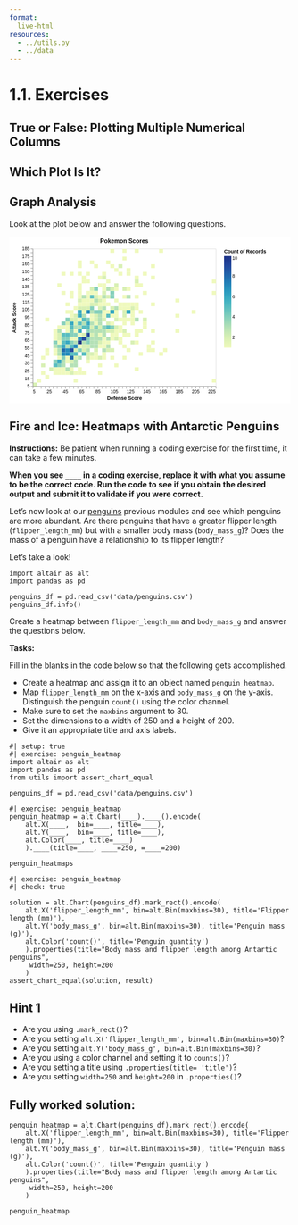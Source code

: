 ```yaml
---
format:
  live-html
resources:
  - ../utils.py
  - ../data
---  
```


<script src='../../src/quiz.js'></script>  <!-- Only needed once per page -->

# 1.1. Exercises

## True or False: Plotting Multiple Numerical Columns

<div id='mcq1'></div> 
<script>
    generateQuiz(
        'mcq1', 
        'True or False',  
        'Using a scatterplot to visualize the relationship between 2 numeric columns will always result in overplotting.',  
        { 
        'True': 'Sometimes using a scatterplot helps avoid overplotting but in other cases, it can still cause saturated areas and no meaningful insights will be able to be observed.',
        'False': ''
        },
        'False', 
    );
</script>

<div id='mcq2'></div> 
<script>
    generateQuiz(
        'mcq2',
        'True or False',
        'We can use density plots to examine the distributions between 2 numeric columns using Altair.',
        {
        'True': 'Altair currently cannot be used to create 2D density plots but can be done using a plotting package called Seaborn.',
        'False': ''
        },
        'False',
    );
</script>

## Which Plot Is It?

<div id='mcq3'></div> 
<script>
    generateQuiz(
        'mcq3', 
        'Question 1',  
        'If we are interested in visualizing the relationship between two 𝐧𝐮𝐦𝐞𝐫𝐢𝐜/𝐪𝐮𝐚𝐧𝐭𝐢𝐭𝐚𝐭𝐢𝐯𝐞 columns, which plot type is most appropriate?',  
        { 
        'Histogram': 'This can be used to visualize a single numeric column’s distribution.',
        'Violin Plot': 'This can be used to visualize a single numeric column’s distribution.',
        'Boxplot': 'This can be used to visualize a single numeric column’s distribution.',
        'Scatterplot': ''
        },
        'Scatterplot', 
    );
</script>

<div id='mcq4'></div> 
<script>
    generateQuiz(
        'mcq4',
        'Question 2',
        'Which plots are most ideal for visualizing the relationship between 2 numeric column distributions where overplotting is an issue?',
        {
        'A single heatmap': '',
        'A single  barplot': 'This can be used to visualize categorical “distributions”.',
        'A single bubble plot': 'This doesn’t quite show the distributions of the columns well.',
        'Scatter plot': 'This one is less informative if overplotting is present.'
        },
        'A single heatmap',
    );
</script>


## Graph Analysis

Look at the plot below and answer the following questions.

<?xml version="1.0" encoding="utf-8"?>
<svg xmlns="http://www.w3.org/2000/svg" xmlns:xlink="http://www.w3.org/1999/xlink" version="1.1" class="marks" width="614" height="364" viewBox="0 0 614 364"><rect width="614" height="364" fill="white"/><g fill="none" stroke-miterlimit="10" transform="translate(51,27)"><g class="mark-group role-frame root" role="graphics-object" aria-roledescription="group mark container"><g transform="translate(0,0)"><path class="background" aria-hidden="true" d="M0.5,0.5h400v300h-400Z" stroke="#ddd"/><g><g class="mark-rect role-mark marks" role="graphics-object" aria-roledescription="rect mark container"><path aria-label="Count of Records: 7; Defense Score: 45 – 50; Attack Score: 45 – 50" role="graphics-symbol" aria-roledescription="rect mark" d="M71.61111111111111,225.5h8.888888888888886v8.333333333333343h-8.888888888888886Z" fill="rgb(37, 139, 187)"/><path aria-label="Count of Records: 10; Defense Score: 60 – 65; Attack Score: 60 – 65" role="graphics-symbol" aria-roledescription="rect mark" d="M98.27777777777777,200.50000000000003h8.8888888888889v8.333333333333286h-8.8888888888889Z" fill="rgb(28, 49, 133)"/><path aria-label="Count of Records: 6; Defense Score: 120 – 125; Attack Score: 100 – 105" role="graphics-symbol" aria-roledescription="rect mark" d="M204.94444444444443,133.83333333333331h8.888888888888914v8.333333333333343h-8.888888888888914Z" fill="rgb(55, 168, 193)"/><path aria-label="Count of Records: 8; Defense Score: 40 – 45; Attack Score: 50 – 55" role="graphics-symbol" aria-roledescription="rect mark" d="M62.72222222222222,217.16666666666666h8.888888888888893v8.333333333333343h-8.888888888888893Z" fill="rgb(33, 106, 173)"/><path aria-label="Count of Records: 3; Defense Score: 55 – 60; Attack Score: 60 – 65" role="graphics-symbol" aria-roledescription="rect mark" d="M89.38888888888889,200.50000000000003h8.888888888888886v8.333333333333286h-8.888888888888886Z" fill="rgb(180, 225, 182)"/><path aria-label="Count of Records: 3; Defense Score: 75 – 80; Attack Score: 100 – 105" role="graphics-symbol" aria-roledescription="rect mark" d="M124.94444444444444,133.83333333333331h8.888888888888872v8.333333333333343h-8.888888888888872Z" fill="rgb(180, 225, 182)"/><path aria-label="Count of Records: 5; Defense Score: 65 – 70; Attack Score: 45 – 50" role="graphics-symbol" aria-roledescription="rect mark" d="M107.16666666666667,225.5h8.888888888888872v8.333333333333343h-8.888888888888872Z" fill="rgb(89, 189, 192)"/><path aria-label="Count of Records: 3; Defense Score: 80 – 85; Attack Score: 60 – 65" role="graphics-symbol" aria-roledescription="rect mark" d="M133.83333333333331,200.50000000000003h8.888888888888914v8.333333333333286h-8.888888888888914Z" fill="rgb(180, 225, 182)"/><path aria-label="Count of Records: 4; Defense Score: 35 – 40; Attack Score: 30 – 35" role="graphics-symbol" aria-roledescription="rect mark" d="M53.833333333333336,250.5h8.888888888888886v8.333333333333371h-8.888888888888886Z" fill="rgb(134, 208, 187)"/><path aria-label="Count of Records: 1; Defense Score: 55 – 60; Attack Score: 20 – 25" role="graphics-symbol" aria-roledescription="rect mark" d="M89.38888888888889,267.16666666666663h8.888888888888886v8.333333333333371h-8.888888888888886Z" fill="rgb(239, 249, 189)"/><path aria-label="Count of Records: 5; Defense Score: 50 – 55; Attack Score: 45 – 50" role="graphics-symbol" aria-roledescription="rect mark" d="M80.5,225.5h8.888888888888886v8.333333333333343h-8.888888888888886Z" fill="rgb(89, 189, 192)"/><path aria-label="Count of Records: 4; Defense Score: 30 – 35; Attack Score: 35 – 40" role="graphics-symbol" aria-roledescription="rect mark" d="M44.94444444444444,242.16666666666669h8.888888888888893v8.333333333333314h-8.888888888888893Z" fill="rgb(134, 208, 187)"/><path aria-label="Count of Records: 1; Defense Score: 50 – 55; Attack Score: 25 – 30" role="graphics-symbol" aria-roledescription="rect mark" d="M80.5,258.83333333333337h8.888888888888886v8.333333333333258h-8.888888888888886Z" fill="rgb(239, 249, 189)"/><path aria-label="Count of Records: 1; Defense Score: 40 – 45; Attack Score: 150 – 155" role="graphics-symbol" aria-roledescription="rect mark" d="M62.72222222222222,50.499999999999986h8.888888888888893v8.333333333333343h-8.888888888888893Z" fill="rgb(239, 249, 189)"/><path aria-label="Count of Records: 7; Defense Score: 40 – 45; Attack Score: 45 – 50" role="graphics-symbol" aria-roledescription="rect mark" d="M62.72222222222222,225.5h8.888888888888893v8.333333333333343h-8.888888888888893Z" fill="rgb(37, 139, 187)"/><path aria-label="Count of Records: 4; Defense Score: 80 – 85; Attack Score: 80 – 85" role="graphics-symbol" aria-roledescription="rect mark" d="M133.83333333333331,167.16666666666669h8.888888888888914v8.333333333333286h-8.888888888888914Z" fill="rgb(134, 208, 187)"/><path aria-label="Count of Records: 4; Defense Score: 35 – 40; Attack Score: 55 – 60" role="graphics-symbol" aria-roledescription="rect mark" d="M53.833333333333336,208.83333333333331h8.888888888888886v8.333333333333343h-8.888888888888886Z" fill="rgb(134, 208, 187)"/><path aria-label="Count of Records: 9; Defense Score: 70 – 75; Attack Score: 70 – 75" role="graphics-symbol" aria-roledescription="rect mark" d="M116.05555555555554,183.83333333333334h8.8888888888889v8.333333333333314h-8.8888888888889Z" fill="rgb(35, 74, 158)"/><path aria-label="Count of Records: 4; Defense Score: 30 – 35; Attack Score: 60 – 65" role="graphics-symbol" aria-roledescription="rect mark" d="M44.94444444444444,200.50000000000003h8.888888888888893v8.333333333333286h-8.888888888888893Z" fill="rgb(134, 208, 187)"/><path aria-label="Count of Records: 5; Defense Score: 65 – 70; Attack Score: 90 – 95" role="graphics-symbol" aria-roledescription="rect mark" d="M107.16666666666667,150.5h8.888888888888872v8.333333333333343h-8.888888888888872Z" fill="rgb(89, 189, 192)"/><path aria-label="Count of Records: 5; Defense Score: 40 – 45; Attack Score: 60 – 65" role="graphics-symbol" aria-roledescription="rect mark" d="M62.72222222222222,200.50000000000003h8.888888888888893v8.333333333333286h-8.888888888888893Z" fill="rgb(89, 189, 192)"/><path aria-label="Count of Records: 3; Defense Score: 65 – 70; Attack Score: 95 – 100" role="graphics-symbol" aria-roledescription="rect mark" d="M107.16666666666667,142.16666666666666h8.888888888888872v8.333333333333343h-8.888888888888872Z" fill="rgb(180, 225, 182)"/><path aria-label="Count of Records: 6; Defense Score: 40 – 45; Attack Score: 55 – 60" role="graphics-symbol" aria-roledescription="rect mark" d="M62.72222222222222,208.83333333333331h8.888888888888893v8.333333333333343h-8.888888888888893Z" fill="rgb(55, 168, 193)"/><path aria-label="Count of Records: 6; Defense Score: 50 – 55; Attack Score: 85 – 90" role="graphics-symbol" aria-roledescription="rect mark" d="M80.5,158.83333333333334h8.888888888888886v8.333333333333343h-8.888888888888886Z" fill="rgb(55, 168, 193)"/><path aria-label="Count of Records: 3; Defense Score: 90 – 95; Attack Score: 75 – 80" role="graphics-symbol" aria-roledescription="rect mark" d="M151.61111111111111,175.49999999999997h8.888888888888886v8.333333333333371h-8.888888888888886Z" fill="rgb(180, 225, 182)"/><path aria-label="Count of Records: 3; Defense Score: 65 – 70; Attack Score: 60 – 65" role="graphics-symbol" aria-roledescription="rect mark" d="M107.16666666666667,200.50000000000003h8.888888888888872v8.333333333333286h-8.888888888888872Z" fill="rgb(180, 225, 182)"/><path aria-label="Count of Records: 3; Defense Score: 85 – 90; Attack Score: 90 – 95" role="graphics-symbol" aria-roledescription="rect mark" d="M142.72222222222223,150.5h8.888888888888886v8.333333333333343h-8.888888888888886Z" fill="rgb(180, 225, 182)"/><path aria-label="Count of Records: 4; Defense Score: 55 – 60; Attack Score: 70 – 75" role="graphics-symbol" aria-roledescription="rect mark" d="M89.38888888888889,183.83333333333334h8.888888888888886v8.333333333333314h-8.888888888888886Z" fill="rgb(134, 208, 187)"/><path aria-label="Count of Records: 4; Defense Score: 40 – 45; Attack Score: 40 – 45" role="graphics-symbol" aria-roledescription="rect mark" d="M62.72222222222222,233.83333333333334h8.888888888888893v8.333333333333343h-8.888888888888893Z" fill="rgb(134, 208, 187)"/><path aria-label="Count of Records: 3; Defense Score: 75 – 80; Attack Score: 65 – 70" role="graphics-symbol" aria-roledescription="rect mark" d="M124.94444444444444,192.16666666666666h8.888888888888872v8.333333333333371h-8.888888888888872Z" fill="rgb(180, 225, 182)"/><path aria-label="Count of Records: 1; Defense Score: 20 – 25; Attack Score: 45 – 50" role="graphics-symbol" aria-roledescription="rect mark" d="M27.166666666666668,225.5h8.88888888888889v8.333333333333343h-8.88888888888889Z" fill="rgb(239, 249, 189)"/><path aria-label="Count of Records: 5; Defense Score: 45 – 50; Attack Score: 70 – 75" role="graphics-symbol" aria-roledescription="rect mark" d="M71.61111111111111,183.83333333333334h8.888888888888886v8.333333333333314h-8.888888888888886Z" fill="rgb(89, 189, 192)"/><path aria-label="Count of Records: 3; Defense Score: 35 – 40; Attack Score: 45 – 50" role="graphics-symbol" aria-roledescription="rect mark" d="M53.833333333333336,225.5h8.888888888888886v8.333333333333343h-8.888888888888886Z" fill="rgb(180, 225, 182)"/><path aria-label="Count of Records: 5; Defense Score: 70 – 75; Attack Score: 80 – 85" role="graphics-symbol" aria-roledescription="rect mark" d="M116.05555555555554,167.16666666666669h8.8888888888889v8.333333333333286h-8.8888888888889Z" fill="rgb(89, 189, 192)"/><path aria-label="Count of Records: 2; Defense Score: 55 – 60; Attack Score: 50 – 55" role="graphics-symbol" aria-roledescription="rect mark" d="M89.38888888888889,217.16666666666666h8.888888888888886v8.333333333333343h-8.888888888888886Z" fill="rgb(216, 240, 180)"/><path aria-label="Count of Records: 4; Defense Score: 70 – 75; Attack Score: 65 – 70" role="graphics-symbol" aria-roledescription="rect mark" d="M116.05555555555554,192.16666666666666h8.8888888888889v8.333333333333371h-8.8888888888889Z" fill="rgb(134, 208, 187)"/><path aria-label="Count of Records: 2; Defense Score: 85 – 90; Attack Score: 80 – 85" role="graphics-symbol" aria-roledescription="rect mark" d="M142.72222222222223,167.16666666666669h8.888888888888886v8.333333333333286h-8.888888888888886Z" fill="rgb(216, 240, 180)"/><path aria-label="Count of Records: 2; Defense Score: 80 – 85; Attack Score: 95 – 100" role="graphics-symbol" aria-roledescription="rect mark" d="M133.83333333333331,142.16666666666666h8.888888888888914v8.333333333333343h-8.888888888888914Z" fill="rgb(216, 240, 180)"/><path aria-label="Count of Records: 5; Defense Score: 50 – 55; Attack Score: 55 – 60" role="graphics-symbol" aria-roledescription="rect mark" d="M80.5,208.83333333333331h8.888888888888886v8.333333333333343h-8.888888888888886Z" fill="rgb(89, 189, 192)"/><path aria-label="Count of Records: 7; Defense Score: 60 – 65; Attack Score: 65 – 70" role="graphics-symbol" aria-roledescription="rect mark" d="M98.27777777777777,192.16666666666666h8.8888888888889v8.333333333333371h-8.8888888888889Z" fill="rgb(37, 139, 187)"/><path aria-label="Count of Records: 3; Defense Score: 30 – 35; Attack Score: 55 – 60" role="graphics-symbol" aria-roledescription="rect mark" d="M44.94444444444444,208.83333333333331h8.888888888888893v8.333333333333343h-8.888888888888893Z" fill="rgb(180, 225, 182)"/><path aria-label="Count of Records: 6; Defense Score: 60 – 65; Attack Score: 100 – 105" role="graphics-symbol" aria-roledescription="rect mark" d="M98.27777777777777,133.83333333333331h8.8888888888889v8.333333333333343h-8.8888888888889Z" fill="rgb(55, 168, 193)"/><path aria-label="Count of Records: 6; Defense Score: 35 – 40; Attack Score: 35 – 40" role="graphics-symbol" aria-roledescription="rect mark" d="M53.833333333333336,242.16666666666669h8.888888888888886v8.333333333333314h-8.888888888888886Z" fill="rgb(55, 168, 193)"/><path aria-label="Count of Records: 7; Defense Score: 45 – 50; Attack Score: 50 – 55" role="graphics-symbol" aria-roledescription="rect mark" d="M71.61111111111111,217.16666666666666h8.888888888888886v8.333333333333343h-8.888888888888886Z" fill="rgb(37, 139, 187)"/><path aria-label="Count of Records: 2; Defense Score: 75 – 80; Attack Score: 80 – 85" role="graphics-symbol" aria-roledescription="rect mark" d="M124.94444444444444,167.16666666666669h8.888888888888872v8.333333333333286h-8.888888888888872Z" fill="rgb(216, 240, 180)"/><path aria-label="Count of Records: 1; Defense Score: 35 – 40; Attack Score: 80 – 85" role="graphics-symbol" aria-roledescription="rect mark" d="M53.833333333333336,167.16666666666669h8.888888888888886v8.333333333333286h-8.888888888888886Z" fill="rgb(239, 249, 189)"/><path aria-label="Count of Records: 2; Defense Score: 60 – 65; Attack Score: 105 – 110" role="graphics-symbol" aria-roledescription="rect mark" d="M98.27777777777777,125.49999999999999h8.8888888888889v8.333333333333329h-8.8888888888889Z" fill="rgb(216, 240, 180)"/><path aria-label="Count of Records: 2; Defense Score: 80 – 85; Attack Score: 110 – 115" role="graphics-symbol" aria-roledescription="rect mark" d="M133.83333333333331,117.16666666666666h8.888888888888914v8.333333333333329h-8.888888888888914Z" fill="rgb(216, 240, 180)"/><path aria-label="Count of Records: 9; Defense Score: 65 – 70; Attack Score: 65 – 70" role="graphics-symbol" aria-roledescription="rect mark" d="M107.16666666666667,192.16666666666666h8.888888888888872v8.333333333333371h-8.888888888888872Z" fill="rgb(35, 74, 158)"/><path aria-label="Count of Records: 5; Defense Score: 95 – 100; Attack Score: 95 – 100" role="graphics-symbol" aria-roledescription="rect mark" d="M160.5,142.16666666666666h8.888888888888886v8.333333333333343h-8.888888888888886Z" fill="rgb(89, 189, 192)"/><path aria-label="Count of Records: 1; Defense Score: 15 – 20; Attack Score: 20 – 25" role="graphics-symbol" aria-roledescription="rect mark" d="M18.27777777777778,267.16666666666663h8.88888888888889v8.333333333333371h-8.88888888888889Z" fill="rgb(239, 249, 189)"/><path aria-label="Count of Records: 2; Defense Score: 65 – 70; Attack Score: 50 – 55" role="graphics-symbol" aria-roledescription="rect mark" d="M107.16666666666667,217.16666666666666h8.888888888888872v8.333333333333343h-8.888888888888872Z" fill="rgb(216, 240, 180)"/><path aria-label="Count of Records: 5; Defense Score: 50 – 55; Attack Score: 80 – 85" role="graphics-symbol" aria-roledescription="rect mark" d="M80.5,167.16666666666669h8.888888888888886v8.333333333333286h-8.888888888888886Z" fill="rgb(89, 189, 192)"/><path aria-label="Count of Records: 7; Defense Score: 70 – 75; Attack Score: 100 – 105" role="graphics-symbol" aria-roledescription="rect mark" d="M116.05555555555554,133.83333333333331h8.8888888888889v8.333333333333343h-8.8888888888889Z" fill="rgb(37, 139, 187)"/><path aria-label="Count of Records: 4; Defense Score: 80 – 85; Attack Score: 130 – 135" role="graphics-symbol" aria-roledescription="rect mark" d="M133.83333333333331,83.83333333333334h8.888888888888914v8.333333333333329h-8.888888888888914Z" fill="rgb(134, 208, 187)"/><path aria-label="Count of Records: 3; Defense Score: 35 – 40; Attack Score: 75 – 80" role="graphics-symbol" aria-roledescription="rect mark" d="M53.833333333333336,175.49999999999997h8.888888888888886v8.333333333333371h-8.888888888888886Z" fill="rgb(180, 225, 182)"/><path aria-label="Count of Records: 2; Defense Score: 50 – 55; Attack Score: 90 – 95" role="graphics-symbol" aria-roledescription="rect mark" d="M80.5,150.5h8.888888888888886v8.333333333333343h-8.888888888888886Z" fill="rgb(216, 240, 180)"/><path aria-label="Count of Records: 2; Defense Score: 65 – 70; Attack Score: 105 – 110" role="graphics-symbol" aria-roledescription="rect mark" d="M107.16666666666667,125.49999999999999h8.888888888888872v8.333333333333329h-8.888888888888872Z" fill="rgb(216, 240, 180)"/><path aria-label="Count of Records: 1; Defense Score: 35 – 40; Attack Score: 40 – 45" role="graphics-symbol" aria-roledescription="rect mark" d="M53.833333333333336,233.83333333333334h8.888888888888886v8.333333333333343h-8.888888888888886Z" fill="rgb(239, 249, 189)"/><path aria-label="Count of Records: 2; Defense Score: 65 – 70; Attack Score: 70 – 75" role="graphics-symbol" aria-roledescription="rect mark" d="M107.16666666666667,183.83333333333334h8.888888888888872v8.333333333333314h-8.888888888888872Z" fill="rgb(216, 240, 180)"/><path aria-label="Count of Records: 4; Defense Score: 100 – 105; Attack Score: 80 – 85" role="graphics-symbol" aria-roledescription="rect mark" d="M169.38888888888889,167.16666666666669h8.888888888888886v8.333333333333286h-8.888888888888886Z" fill="rgb(134, 208, 187)"/><path aria-label="Count of Records: 2; Defense Score: 115 – 120; Attack Score: 95 – 100" role="graphics-symbol" aria-roledescription="rect mark" d="M196.05555555555554,142.16666666666666h8.888888888888886v8.333333333333343h-8.888888888888886Z" fill="rgb(216, 240, 180)"/><path aria-label="Count of Records: 1; Defense Score: 130 – 135; Attack Score: 120 – 125" role="graphics-symbol" aria-roledescription="rect mark" d="M222.72222222222223,100.50000000000001h8.888888888888857v8.333333333333329h-8.888888888888857Z" fill="rgb(239, 249, 189)"/><path aria-label="Count of Records: 2; Defense Score: 55 – 60; Attack Score: 85 – 90" role="graphics-symbol" aria-roledescription="rect mark" d="M89.38888888888889,158.83333333333334h8.888888888888886v8.333333333333343h-8.888888888888886Z" fill="rgb(216, 240, 180)"/><path aria-label="Count of Records: 1; Defense Score: 180 – 185; Attack Score: 75 – 80" role="graphics-symbol" aria-roledescription="rect mark" d="M311.61111111111114,175.49999999999997h8.888888888888857v8.333333333333371h-8.888888888888857Z" fill="rgb(239, 249, 189)"/><path aria-label="Count of Records: 1; Defense Score: 70 – 75; Attack Score: 35 – 40" role="graphics-symbol" aria-roledescription="rect mark" d="M116.05555555555554,242.16666666666669h8.8888888888889v8.333333333333314h-8.8888888888889Z" fill="rgb(239, 249, 189)"/><path aria-label="Count of Records: 1; Defense Score: 95 – 100; Attack Score: 60 – 65" role="graphics-symbol" aria-roledescription="rect mark" d="M160.5,200.50000000000003h8.888888888888886v8.333333333333286h-8.888888888888886Z" fill="rgb(239, 249, 189)"/><path aria-label="Count of Records: 2; Defense Score: 55 – 60; Attack Score: 90 – 95" role="graphics-symbol" aria-roledescription="rect mark" d="M89.38888888888889,150.5h8.888888888888886v8.333333333333343h-8.888888888888886Z" fill="rgb(216, 240, 180)"/><path aria-label="Count of Records: 2; Defense Score: 45 – 50; Attack Score: 85 – 90" role="graphics-symbol" aria-roledescription="rect mark" d="M71.61111111111111,158.83333333333334h8.888888888888886v8.333333333333343h-8.888888888888886Z" fill="rgb(216, 240, 180)"/><path aria-label="Count of Records: 1; Defense Score: 70 – 75; Attack Score: 110 – 115" role="graphics-symbol" aria-roledescription="rect mark" d="M116.05555555555554,117.16666666666666h8.8888888888889v8.333333333333329h-8.8888888888889Z" fill="rgb(239, 249, 189)"/><path aria-label="Count of Records: 5; Defense Score: 55 – 60; Attack Score: 45 – 50" role="graphics-symbol" aria-roledescription="rect mark" d="M89.38888888888889,225.5h8.888888888888886v8.333333333333343h-8.888888888888886Z" fill="rgb(89, 189, 192)"/><path aria-label="Count of Records: 3; Defense Score: 80 – 85; Attack Score: 70 – 75" role="graphics-symbol" aria-roledescription="rect mark" d="M133.83333333333331,183.83333333333334h8.888888888888914v8.333333333333314h-8.888888888888914Z" fill="rgb(180, 225, 182)"/><path aria-label="Count of Records: 4; Defense Score: 75 – 80; Attack Score: 105 – 110" role="graphics-symbol" aria-roledescription="rect mark" d="M124.94444444444444,125.49999999999999h8.888888888888872v8.333333333333329h-8.888888888888872Z" fill="rgb(134, 208, 187)"/><path aria-label="Count of Records: 1; Defense Score: 100 – 105; Attack Score: 65 – 70" role="graphics-symbol" aria-roledescription="rect mark" d="M169.38888888888889,192.16666666666666h8.888888888888886v8.333333333333371h-8.888888888888886Z" fill="rgb(239, 249, 189)"/><path aria-label="Count of Records: 1; Defense Score: 180 – 185; Attack Score: 95 – 100" role="graphics-symbol" aria-roledescription="rect mark" d="M311.61111111111114,142.16666666666666h8.888888888888857v8.333333333333343h-8.888888888888857Z" fill="rgb(239, 249, 189)"/><path aria-label="Count of Records: 3; Defense Score: 80 – 85; Attack Score: 65 – 70" role="graphics-symbol" aria-roledescription="rect mark" d="M133.83333333333331,192.16666666666666h8.888888888888914v8.333333333333371h-8.888888888888914Z" fill="rgb(180, 225, 182)"/><path aria-label="Count of Records: 1; Defense Score: 160 – 165; Attack Score: 45 – 50" role="graphics-symbol" aria-roledescription="rect mark" d="M276.05555555555554,225.5h8.888888888888914v8.333333333333343h-8.888888888888914Z" fill="rgb(239, 249, 189)"/><path aria-label="Count of Records: 3; Defense Score: 90 – 95; Attack Score: 105 – 110" role="graphics-symbol" aria-roledescription="rect mark" d="M151.61111111111111,125.49999999999999h8.888888888888886v8.333333333333329h-8.888888888888886Z" fill="rgb(180, 225, 182)"/><path aria-label="Count of Records: 2; Defense Score: 115 – 120; Attack Score: 130 – 135" role="graphics-symbol" aria-roledescription="rect mark" d="M196.05555555555554,83.83333333333334h8.888888888888886v8.333333333333329h-8.888888888888886Z" fill="rgb(216, 240, 180)"/><path aria-label="Count of Records: 3; Defense Score: 50 – 55; Attack Score: 30 – 35" role="graphics-symbol" aria-roledescription="rect mark" d="M80.5,250.5h8.888888888888886v8.333333333333371h-8.888888888888886Z" fill="rgb(180, 225, 182)"/><path aria-label="Count of Records: 3; Defense Score: 70 – 75; Attack Score: 50 – 55" role="graphics-symbol" aria-roledescription="rect mark" d="M116.05555555555554,217.16666666666666h8.8888888888889v8.333333333333343h-8.8888888888889Z" fill="rgb(180, 225, 182)"/><path aria-label="Count of Records: 1; Defense Score: 80 – 85; Attack Score: 40 – 45" role="graphics-symbol" aria-roledescription="rect mark" d="M133.83333333333331,233.83333333333334h8.888888888888914v8.333333333333343h-8.888888888888914Z" fill="rgb(239, 249, 189)"/><path aria-label="Count of Records: 2; Defense Score: 85 – 90; Attack Score: 105 – 110" role="graphics-symbol" aria-roledescription="rect mark" d="M142.72222222222223,125.49999999999999h8.888888888888886v8.333333333333329h-8.888888888888886Z" fill="rgb(216, 240, 180)"/><path aria-label="Count of Records: 2; Defense Score: 95 – 100; Attack Score: 50 – 55" role="graphics-symbol" aria-roledescription="rect mark" d="M160.5,217.16666666666666h8.888888888888886v8.333333333333343h-8.888888888888886Z" fill="rgb(216, 240, 180)"/><path aria-label="Count of Records: 1; Defense Score: 110 – 115; Attack Score: 80 – 85" role="graphics-symbol" aria-roledescription="rect mark" d="M187.16666666666666,167.16666666666669h8.888888888888886v8.333333333333286h-8.888888888888886Z" fill="rgb(239, 249, 189)"/><path aria-label="Count of Records: 1; Defense Score: 50 – 55; Attack Score: 120 – 125" role="graphics-symbol" aria-roledescription="rect mark" d="M80.5,100.50000000000001h8.888888888888886v8.333333333333329h-8.888888888888886Z" fill="rgb(239, 249, 189)"/><path aria-label="Count of Records: 3; Defense Score: 75 – 80; Attack Score: 55 – 60" role="graphics-symbol" aria-roledescription="rect mark" d="M124.94444444444444,208.83333333333331h8.888888888888872v8.333333333333343h-8.888888888888872Z" fill="rgb(180, 225, 182)"/><path aria-label="Count of Records: 3; Defense Score: 95 – 100; Attack Score: 65 – 70" role="graphics-symbol" aria-roledescription="rect mark" d="M160.5,192.16666666666666h8.888888888888886v8.333333333333371h-8.888888888888886Z" fill="rgb(180, 225, 182)"/><path aria-label="Count of Records: 1; Defense Score: 120 – 125; Attack Score: 90 – 95" role="graphics-symbol" aria-roledescription="rect mark" d="M204.94444444444443,150.5h8.888888888888914v8.333333333333343h-8.888888888888914Z" fill="rgb(239, 249, 189)"/><path aria-label="Count of Records: 2; Defense Score: 95 – 100; Attack Score: 85 – 90" role="graphics-symbol" aria-roledescription="rect mark" d="M160.5,158.83333333333334h8.888888888888886v8.333333333333343h-8.888888888888886Z" fill="rgb(216, 240, 180)"/><path aria-label="Count of Records: 1; Defense Score: 120 – 125; Attack Score: 130 – 135" role="graphics-symbol" aria-roledescription="rect mark" d="M204.94444444444443,83.83333333333334h8.888888888888914v8.333333333333329h-8.888888888888914Z" fill="rgb(239, 249, 189)"/><path aria-label="Count of Records: 2; Defense Score: 5 – 10; Attack Score: 5 – 10" role="graphics-symbol" aria-roledescription="rect mark" d="M0.5,292.1666666666667h8.88888888888889v8.333333333333314h-8.88888888888889Z" fill="rgb(216, 240, 180)"/><path aria-label="Count of Records: 1; Defense Score: 115 – 120; Attack Score: 55 – 60" role="graphics-symbol" aria-roledescription="rect mark" d="M196.05555555555554,208.83333333333331h8.888888888888886v8.333333333333343h-8.888888888888886Z" fill="rgb(239, 249, 189)"/><path aria-label="Count of Records: 4; Defense Score: 100 – 105; Attack Score: 125 – 130" role="graphics-symbol" aria-roledescription="rect mark" d="M169.38888888888889,92.16666666666667h8.888888888888886v8.333333333333343h-8.888888888888886Z" fill="rgb(134, 208, 187)"/><path aria-label="Count of Records: 2; Defense Score: 70 – 75; Attack Score: 40 – 45" role="graphics-symbol" aria-roledescription="rect mark" d="M116.05555555555554,233.83333333333334h8.8888888888889v8.333333333333343h-8.8888888888889Z" fill="rgb(216, 240, 180)"/><path aria-label="Count of Records: 3; Defense Score: 85 – 90; Attack Score: 75 – 80" role="graphics-symbol" aria-roledescription="rect mark" d="M142.72222222222223,175.49999999999997h8.888888888888886v8.333333333333371h-8.888888888888886Z" fill="rgb(180, 225, 182)"/><path aria-label="Count of Records: 3; Defense Score: 35 – 40; Attack Score: 50 – 55" role="graphics-symbol" aria-roledescription="rect mark" d="M53.833333333333336,217.16666666666666h8.888888888888886v8.333333333333343h-8.888888888888886Z" fill="rgb(180, 225, 182)"/><path aria-label="Count of Records: 3; Defense Score: 55 – 60; Attack Score: 80 – 85" role="graphics-symbol" aria-roledescription="rect mark" d="M89.38888888888889,167.16666666666669h8.888888888888886v8.333333333333286h-8.888888888888886Z" fill="rgb(180, 225, 182)"/><path aria-label="Count of Records: 2; Defense Score: 55 – 60; Attack Score: 95 – 100" role="graphics-symbol" aria-roledescription="rect mark" d="M89.38888888888889,142.16666666666666h8.888888888888886v8.333333333333343h-8.888888888888886Z" fill="rgb(216, 240, 180)"/><path aria-label="Count of Records: 1; Defense Score: 120 – 125; Attack Score: 155 – 160" role="graphics-symbol" aria-roledescription="rect mark" d="M204.94444444444443,42.16666666666665h8.888888888888914v8.333333333333336h-8.888888888888914Z" fill="rgb(239, 249, 189)"/><path aria-label="Count of Records: 1; Defense Score: 95 – 100; Attack Score: 100 – 105" role="graphics-symbol" aria-roledescription="rect mark" d="M160.5,133.83333333333331h8.888888888888886v8.333333333333343h-8.888888888888886Z" fill="rgb(239, 249, 189)"/><path aria-label="Count of Records: 1; Defense Score: 55 – 60; Attack Score: 10 – 15" role="graphics-symbol" aria-roledescription="rect mark" d="M89.38888888888889,283.8333333333333h8.888888888888886v8.333333333333371h-8.888888888888886Z" fill="rgb(239, 249, 189)"/><path aria-label="Count of Records: 1; Defense Score: 105 – 110; Attack Score: 155 – 160" role="graphics-symbol" aria-roledescription="rect mark" d="M178.27777777777777,42.16666666666665h8.888888888888886v8.333333333333336h-8.888888888888886Z" fill="rgb(239, 249, 189)"/><path aria-label="Count of Records: 1; Defense Score: 80 – 85; Attack Score: 85 – 90" role="graphics-symbol" aria-roledescription="rect mark" d="M133.83333333333331,158.83333333333334h8.888888888888914v8.333333333333343h-8.888888888888914Z" fill="rgb(239, 249, 189)"/><path aria-label="Count of Records: 1; Defense Score: 60 – 65; Attack Score: 130 – 135" role="graphics-symbol" aria-roledescription="rect mark" d="M98.27777777777777,83.83333333333334h8.8888888888889v8.333333333333329h-8.8888888888889Z" fill="rgb(239, 249, 189)"/><path aria-label="Count of Records: 4; Defense Score: 70 – 75; Attack Score: 60 – 65" role="graphics-symbol" aria-roledescription="rect mark" d="M116.05555555555554,200.50000000000003h8.8888888888889v8.333333333333286h-8.8888888888889Z" fill="rgb(134, 208, 187)"/><path aria-label="Count of Records: 1; Defense Score: 100 – 105; Attack Score: 40 – 45" role="graphics-symbol" aria-roledescription="rect mark" d="M169.38888888888889,233.83333333333334h8.888888888888886v8.333333333333343h-8.888888888888886Z" fill="rgb(239, 249, 189)"/><path aria-label="Count of Records: 2; Defense Score: 125 – 130; Attack Score: 60 – 65" role="graphics-symbol" aria-roledescription="rect mark" d="M213.83333333333334,200.50000000000003h8.888888888888886v8.333333333333286h-8.888888888888886Z" fill="rgb(216, 240, 180)"/><path aria-label="Count of Records: 4; Defense Score: 90 – 95; Attack Score: 80 – 85" role="graphics-symbol" aria-roledescription="rect mark" d="M151.61111111111111,167.16666666666669h8.888888888888886v8.333333333333286h-8.888888888888886Z" fill="rgb(134, 208, 187)"/><path aria-label="Count of Records: 1; Defense Score: 105 – 110; Attack Score: 115 – 120" role="graphics-symbol" aria-roledescription="rect mark" d="M178.27777777777777,108.83333333333334h8.888888888888886v8.333333333333314h-8.888888888888886Z" fill="rgb(239, 249, 189)"/><path aria-label="Count of Records: 1; Defense Score: 85 – 90; Attack Score: 135 – 140" role="graphics-symbol" aria-roledescription="rect mark" d="M142.72222222222223,75.5h8.888888888888886v8.333333333333343h-8.888888888888886Z" fill="rgb(239, 249, 189)"/><path aria-label="Count of Records: 1; Defense Score: 65 – 70; Attack Score: 110 – 115" role="graphics-symbol" aria-roledescription="rect mark" d="M107.16666666666667,117.16666666666666h8.888888888888872v8.333333333333329h-8.888888888888872Z" fill="rgb(239, 249, 189)"/><path aria-label="Count of Records: 1; Defense Score: 100 – 105; Attack Score: 85 – 90" role="graphics-symbol" aria-roledescription="rect mark" d="M169.38888888888889,158.83333333333334h8.888888888888886v8.333333333333343h-8.888888888888886Z" fill="rgb(239, 249, 189)"/><path aria-label="Count of Records: 1; Defense Score: 90 – 95; Attack Score: 100 – 105" role="graphics-symbol" aria-roledescription="rect mark" d="M151.61111111111111,133.83333333333331h8.888888888888886v8.333333333333343h-8.888888888888886Z" fill="rgb(239, 249, 189)"/><path aria-label="Count of Records: 6; Defense Score: 45 – 50; Attack Score: 60 – 65" role="graphics-symbol" aria-roledescription="rect mark" d="M71.61111111111111,200.50000000000003h8.888888888888886v8.333333333333286h-8.888888888888886Z" fill="rgb(55, 168, 193)"/><path aria-label="Count of Records: 5; Defense Score: 65 – 70; Attack Score: 80 – 85" role="graphics-symbol" aria-roledescription="rect mark" d="M107.16666666666667,167.16666666666669h8.888888888888872v8.333333333333286h-8.888888888888872Z" fill="rgb(89, 189, 192)"/><path aria-label="Count of Records: 3; Defense Score: 95 – 100; Attack Score: 130 – 135" role="graphics-symbol" aria-roledescription="rect mark" d="M160.5,83.83333333333334h8.888888888888886v8.333333333333329h-8.888888888888886Z" fill="rgb(180, 225, 182)"/><path aria-label="Count of Records: 1; Defense Score: 70 – 75; Attack Score: 150 – 155" role="graphics-symbol" aria-roledescription="rect mark" d="M116.05555555555554,50.499999999999986h8.8888888888889v8.333333333333343h-8.8888888888889Z" fill="rgb(239, 249, 189)"/><path aria-label="Count of Records: 6; Defense Score: 100 – 105; Attack Score: 100 – 105" role="graphics-symbol" aria-roledescription="rect mark" d="M169.38888888888889,133.83333333333331h8.888888888888886v8.333333333333343h-8.888888888888886Z" fill="rgb(55, 168, 193)"/><path aria-label="Count of Records: 2; Defense Score: 100 – 105; Attack Score: 105 – 110" role="graphics-symbol" aria-roledescription="rect mark" d="M169.38888888888889,125.49999999999999h8.888888888888886v8.333333333333329h-8.888888888888886Z" fill="rgb(216, 240, 180)"/><path aria-label="Count of Records: 1; Defense Score: 30 – 35; Attack Score: 45 – 50" role="graphics-symbol" aria-roledescription="rect mark" d="M44.94444444444444,225.5h8.888888888888893v8.333333333333343h-8.888888888888893Z" fill="rgb(239, 249, 189)"/><path aria-label="Count of Records: 6; Defense Score: 60 – 65; Attack Score: 75 – 80" role="graphics-symbol" aria-roledescription="rect mark" d="M98.27777777777777,175.49999999999997h8.8888888888889v8.333333333333371h-8.8888888888889Z" fill="rgb(55, 168, 193)"/><path aria-label="Count of Records: 5; Defense Score: 30 – 35; Attack Score: 30 – 35" role="graphics-symbol" aria-roledescription="rect mark" d="M44.94444444444444,250.5h8.888888888888893v8.333333333333371h-8.888888888888893Z" fill="rgb(89, 189, 192)"/><path aria-label="Count of Records: 9; Defense Score: 50 – 55; Attack Score: 50 – 55" role="graphics-symbol" aria-roledescription="rect mark" d="M80.5,217.16666666666666h8.888888888888886v8.333333333333343h-8.888888888888886Z" fill="rgb(35, 74, 158)"/><path aria-label="Count of Records: 1; Defense Score: 30 – 35; Attack Score: 20 – 25" role="graphics-symbol" aria-roledescription="rect mark" d="M44.94444444444444,267.16666666666663h8.888888888888893v8.333333333333371h-8.888888888888893Z" fill="rgb(239, 249, 189)"/><path aria-label="Count of Records: 2; Defense Score: 50 – 55; Attack Score: 35 – 40" role="graphics-symbol" aria-roledescription="rect mark" d="M80.5,242.16666666666669h8.888888888888886v8.333333333333314h-8.888888888888886Z" fill="rgb(216, 240, 180)"/><path aria-label="Count of Records: 4; Defense Score: 70 – 75; Attack Score: 90 – 95" role="graphics-symbol" aria-roledescription="rect mark" d="M116.05555555555554,150.5h8.8888888888889v8.333333333333343h-8.8888888888889Z" fill="rgb(134, 208, 187)"/><path aria-label="Count of Records: 2; Defense Score: 80 – 85; Attack Score: 90 – 95" role="graphics-symbol" aria-roledescription="rect mark" d="M133.83333333333331,150.5h8.888888888888914v8.333333333333343h-8.888888888888914Z" fill="rgb(216, 240, 180)"/><path aria-label="Count of Records: 7; Defense Score: 55 – 60; Attack Score: 55 – 60" role="graphics-symbol" aria-roledescription="rect mark" d="M89.38888888888889,208.83333333333331h8.888888888888886v8.333333333333343h-8.888888888888886Z" fill="rgb(37, 139, 187)"/><path aria-label="Count of Records: 1; Defense Score: 15 – 20; Attack Score: 40 – 45" role="graphics-symbol" aria-roledescription="rect mark" d="M18.27777777777778,233.83333333333334h8.88888888888889v8.333333333333343h-8.88888888888889Z" fill="rgb(239, 249, 189)"/><path aria-label="Count of Records: 2; Defense Score: 25 – 30; Attack Score: 25 – 30" role="graphics-symbol" aria-roledescription="rect mark" d="M36.05555555555556,258.83333333333337h8.888888888888886v8.333333333333258h-8.888888888888886Z" fill="rgb(216, 240, 180)"/><path aria-label="Count of Records: 2; Defense Score: 15 – 20; Attack Score: 30 – 35" role="graphics-symbol" aria-roledescription="rect mark" d="M18.27777777777778,250.5h8.88888888888889v8.333333333333371h-8.88888888888889Z" fill="rgb(216, 240, 180)"/><path aria-label="Count of Records: 1; Defense Score: 65 – 70; Attack Score: 20 – 25" role="graphics-symbol" aria-roledescription="rect mark" d="M107.16666666666667,267.16666666666663h8.888888888888872v8.333333333333371h-8.888888888888872Z" fill="rgb(239, 249, 189)"/><path aria-label="Count of Records: 2; Defense Score: 85 – 90; Attack Score: 40 – 45" role="graphics-symbol" aria-roledescription="rect mark" d="M142.72222222222223,233.83333333333334h8.888888888888886v8.333333333333343h-8.888888888888886Z" fill="rgb(216, 240, 180)"/><path aria-label="Count of Records: 4; Defense Score: 70 – 75; Attack Score: 75 – 80" role="graphics-symbol" aria-roledescription="rect mark" d="M116.05555555555554,175.49999999999997h8.8888888888889v8.333333333333371h-8.8888888888889Z" fill="rgb(134, 208, 187)"/><path aria-label="Count of Records: 1; Defense Score: 105 – 110; Attack Score: 95 – 100" role="graphics-symbol" aria-roledescription="rect mark" d="M178.27777777777777,142.16666666666666h8.888888888888886v8.333333333333343h-8.888888888888886Z" fill="rgb(239, 249, 189)"/><path aria-label="Count of Records: 5; Defense Score: 95 – 100; Attack Score: 80 – 85" role="graphics-symbol" aria-roledescription="rect mark" d="M160.5,167.16666666666669h8.888888888888886v8.333333333333286h-8.888888888888886Z" fill="rgb(89, 189, 192)"/><path aria-label="Count of Records: 2; Defense Score: 50 – 55; Attack Score: 20 – 25" role="graphics-symbol" aria-roledescription="rect mark" d="M80.5,267.16666666666663h8.888888888888886v8.333333333333371h-8.888888888888886Z" fill="rgb(216, 240, 180)"/><path aria-label="Count of Records: 2; Defense Score: 80 – 85; Attack Score: 50 – 55" role="graphics-symbol" aria-roledescription="rect mark" d="M133.83333333333331,217.16666666666666h8.888888888888914v8.333333333333343h-8.888888888888914Z" fill="rgb(216, 240, 180)"/><path aria-label="Count of Records: 2; Defense Score: 115 – 120; Attack Score: 100 – 105" role="graphics-symbol" aria-roledescription="rect mark" d="M196.05555555555554,133.83333333333331h8.888888888888886v8.333333333333343h-8.888888888888886Z" fill="rgb(216, 240, 180)"/><path aria-label="Count of Records: 3; Defense Score: 75 – 80; Attack Score: 75 – 80" role="graphics-symbol" aria-roledescription="rect mark" d="M124.94444444444444,175.49999999999997h8.888888888888872v8.333333333333371h-8.888888888888872Z" fill="rgb(180, 225, 182)"/><path aria-label="Count of Records: 3; Defense Score: 40 – 45; Attack Score: 35 – 40" role="graphics-symbol" aria-roledescription="rect mark" d="M62.72222222222222,242.16666666666669h8.888888888888893v8.333333333333314h-8.888888888888893Z" fill="rgb(180, 225, 182)"/><path aria-label="Count of Records: 2; Defense Score: 70 – 75; Attack Score: 55 – 60" role="graphics-symbol" aria-roledescription="rect mark" d="M116.05555555555554,208.83333333333331h8.8888888888889v8.333333333333343h-8.8888888888889Z" fill="rgb(216, 240, 180)"/><path aria-label="Count of Records: 1; Defense Score: 55 – 60; Attack Score: 75 – 80" role="graphics-symbol" aria-roledescription="rect mark" d="M89.38888888888889,175.49999999999997h8.888888888888886v8.333333333333371h-8.888888888888886Z" fill="rgb(239, 249, 189)"/><path aria-label="Count of Records: 4; Defense Score: 45 – 50; Attack Score: 65 – 70" role="graphics-symbol" aria-roledescription="rect mark" d="M71.61111111111111,192.16666666666666h8.888888888888886v8.333333333333371h-8.888888888888886Z" fill="rgb(134, 208, 187)"/><path aria-label="Count of Records: 3; Defense Score: 85 – 90; Attack Score: 85 – 90" role="graphics-symbol" aria-roledescription="rect mark" d="M142.72222222222223,158.83333333333334h8.888888888888886v8.333333333333343h-8.888888888888886Z" fill="rgb(180, 225, 182)"/><path aria-label="Count of Records: 1; Defense Score: 110 – 115; Attack Score: 65 – 70" role="graphics-symbol" aria-roledescription="rect mark" d="M187.16666666666666,192.16666666666666h8.888888888888886v8.333333333333371h-8.888888888888886Z" fill="rgb(239, 249, 189)"/><path aria-label="Count of Records: 4; Defense Score: 40 – 45; Attack Score: 85 – 90" role="graphics-symbol" aria-roledescription="rect mark" d="M62.72222222222222,158.83333333333334h8.888888888888893v8.333333333333343h-8.888888888888893Z" fill="rgb(134, 208, 187)"/><path aria-label="Count of Records: 3; Defense Score: 80 – 85; Attack Score: 75 – 80" role="graphics-symbol" aria-roledescription="rect mark" d="M133.83333333333331,175.49999999999997h8.888888888888914v8.333333333333371h-8.888888888888914Z" fill="rgb(180, 225, 182)"/><path aria-label="Count of Records: 3; Defense Score: 55 – 60; Attack Score: 30 – 35" role="graphics-symbol" aria-roledescription="rect mark" d="M89.38888888888889,250.5h8.888888888888886v8.333333333333371h-8.888888888888886Z" fill="rgb(180, 225, 182)"/><path aria-label="Count of Records: 1; Defense Score: 90 – 95; Attack Score: 65 – 70" role="graphics-symbol" aria-roledescription="rect mark" d="M151.61111111111111,192.16666666666666h8.888888888888886v8.333333333333371h-8.888888888888886Z" fill="rgb(239, 249, 189)"/><path aria-label="Count of Records: 2; Defense Score: 140 – 145; Attack Score: 90 – 95" role="graphics-symbol" aria-roledescription="rect mark" d="M240.5,150.5h8.888888888888886v8.333333333333343h-8.888888888888886Z" fill="rgb(216, 240, 180)"/><path aria-label="Count of Records: 1; Defense Score: 105 – 110; Attack Score: 75 – 80" role="graphics-symbol" aria-roledescription="rect mark" d="M178.27777777777777,175.49999999999997h8.888888888888886v8.333333333333371h-8.888888888888886Z" fill="rgb(239, 249, 189)"/><path aria-label="Count of Records: 1; Defense Score: 225 – 230; Attack Score: 125 – 130" role="graphics-symbol" aria-roledescription="rect mark" d="M391.6111111111111,92.16666666666667h8.888888888888914v8.333333333333343h-8.888888888888914Z" fill="rgb(239, 249, 189)"/><path aria-label="Count of Records: 5; Defense Score: 75 – 80; Attack Score: 120 – 125" role="graphics-symbol" aria-roledescription="rect mark" d="M124.94444444444444,100.50000000000001h8.888888888888872v8.333333333333329h-8.888888888888872Z" fill="rgb(89, 189, 192)"/><path aria-label="Count of Records: 3; Defense Score: 85 – 90; Attack Score: 95 – 100" role="graphics-symbol" aria-roledescription="rect mark" d="M142.72222222222223,142.16666666666666h8.888888888888886v8.333333333333343h-8.888888888888886Z" fill="rgb(180, 225, 182)"/><path aria-label="Count of Records: 1; Defense Score: 140 – 145; Attack Score: 150 – 155" role="graphics-symbol" aria-roledescription="rect mark" d="M240.5,50.499999999999986h8.888888888888886v8.333333333333343h-8.888888888888886Z" fill="rgb(239, 249, 189)"/><path aria-label="Count of Records: 1; Defense Score: 225 – 230; Attack Score: 10 – 15" role="graphics-symbol" aria-roledescription="rect mark" d="M391.6111111111111,283.8333333333333h8.888888888888914v8.333333333333371h-8.888888888888914Z" fill="rgb(239, 249, 189)"/><path aria-label="Count of Records: 1; Defense Score: 115 – 120; Attack Score: 180 – 185" role="graphics-symbol" aria-roledescription="rect mark" d="M196.05555555555554,0.5h8.888888888888886v8.333333333333337h-8.888888888888886Z" fill="rgb(239, 249, 189)"/><path aria-label="Count of Records: 2; Defense Score: 75 – 80; Attack Score: 130 – 135" role="graphics-symbol" aria-roledescription="rect mark" d="M124.94444444444444,83.83333333333334h8.888888888888872v8.333333333333329h-8.888888888888872Z" fill="rgb(216, 240, 180)"/><path aria-label="Count of Records: 1; Defense Score: 120 – 125; Attack Score: 50 – 55" role="graphics-symbol" aria-roledescription="rect mark" d="M204.94444444444443,217.16666666666666h8.888888888888914v8.333333333333343h-8.888888888888914Z" fill="rgb(239, 249, 189)"/><path aria-label="Count of Records: 4; Defense Score: 80 – 85; Attack Score: 100 – 105" role="graphics-symbol" aria-roledescription="rect mark" d="M133.83333333333331,133.83333333333331h8.888888888888914v8.333333333333343h-8.888888888888914Z" fill="rgb(134, 208, 187)"/><path aria-label="Count of Records: 3; Defense Score: 95 – 100; Attack Score: 55 – 60" role="graphics-symbol" aria-roledescription="rect mark" d="M160.5,208.83333333333331h8.888888888888886v8.333333333333343h-8.888888888888886Z" fill="rgb(180, 225, 182)"/><path aria-label="Count of Records: 2; Defense Score: 35 – 40; Attack Score: 65 – 70" role="graphics-symbol" aria-roledescription="rect mark" d="M53.833333333333336,192.16666666666666h8.888888888888886v8.333333333333371h-8.888888888888886Z" fill="rgb(216, 240, 180)"/><path aria-label="Count of Records: 3; Defense Score: 45 – 50; Attack Score: 55 – 60" role="graphics-symbol" aria-roledescription="rect mark" d="M71.61111111111111,208.83333333333331h8.888888888888886v8.333333333333343h-8.888888888888886Z" fill="rgb(180, 225, 182)"/><path aria-label="Count of Records: 1; Defense Score: 140 – 145; Attack Score: 80 – 85" role="graphics-symbol" aria-roledescription="rect mark" d="M240.5,167.16666666666669h8.888888888888886v8.333333333333286h-8.888888888888886Z" fill="rgb(239, 249, 189)"/><path aria-label="Count of Records: 2; Defense Score: 90 – 95; Attack Score: 90 – 95" role="graphics-symbol" aria-roledescription="rect mark" d="M151.61111111111111,150.5h8.888888888888886v8.333333333333343h-8.888888888888886Z" fill="rgb(216, 240, 180)"/><path aria-label="Count of Records: 3; Defense Score: 120 – 125; Attack Score: 120 – 125" role="graphics-symbol" aria-roledescription="rect mark" d="M204.94444444444443,100.50000000000001h8.888888888888914v8.333333333333329h-8.888888888888914Z" fill="rgb(180, 225, 182)"/><path aria-label="Count of Records: 6; Defense Score: 60 – 65; Attack Score: 95 – 100" role="graphics-symbol" aria-roledescription="rect mark" d="M98.27777777777777,142.16666666666666h8.8888888888889v8.333333333333343h-8.8888888888889Z" fill="rgb(55, 168, 193)"/><path aria-label="Count of Records: 1; Defense Score: 35 – 40; Attack Score: 20 – 25" role="graphics-symbol" aria-roledescription="rect mark" d="M53.833333333333336,267.16666666666663h8.888888888888886v8.333333333333371h-8.888888888888886Z" fill="rgb(239, 249, 189)"/><path aria-label="Count of Records: 1; Defense Score: 35 – 40; Attack Score: 60 – 65" role="graphics-symbol" aria-roledescription="rect mark" d="M53.833333333333336,200.50000000000003h8.888888888888886v8.333333333333286h-8.888888888888886Z" fill="rgb(239, 249, 189)"/><path aria-label="Count of Records: 2; Defense Score: 105 – 110; Attack Score: 80 – 85" role="graphics-symbol" aria-roledescription="rect mark" d="M178.27777777777777,167.16666666666669h8.888888888888886v8.333333333333286h-8.888888888888886Z" fill="rgb(216, 240, 180)"/><path aria-label="Count of Records: 1; Defense Score: 10 – 15; Attack Score: 10 – 15" role="graphics-symbol" aria-roledescription="rect mark" d="M9.38888888888889,283.8333333333333h8.88888888888889v8.333333333333371h-8.88888888888889Z" fill="rgb(239, 249, 189)"/><path aria-label="Count of Records: 3; Defense Score: 75 – 80; Attack Score: 85 – 90" role="graphics-symbol" aria-roledescription="rect mark" d="M124.94444444444444,158.83333333333334h8.888888888888872v8.333333333333343h-8.888888888888872Z" fill="rgb(180, 225, 182)"/><path aria-label="Count of Records: 2; Defense Score: 85 – 90; Attack Score: 115 – 120" role="graphics-symbol" aria-roledescription="rect mark" d="M142.72222222222223,108.83333333333334h8.888888888888886v8.333333333333314h-8.888888888888886Z" fill="rgb(216, 240, 180)"/><path aria-label="Count of Records: 2; Defense Score: 115 – 120; Attack Score: 75 – 80" role="graphics-symbol" aria-roledescription="rect mark" d="M196.05555555555554,175.49999999999997h8.888888888888886v8.333333333333371h-8.888888888888886Z" fill="rgb(216, 240, 180)"/><path aria-label="Count of Records: 4; Defense Score: 50 – 55; Attack Score: 60 – 65" role="graphics-symbol" aria-roledescription="rect mark" d="M80.5,200.50000000000003h8.888888888888886v8.333333333333286h-8.888888888888886Z" fill="rgb(134, 208, 187)"/><path aria-label="Count of Records: 1; Defense Score: 150 – 155; Attack Score: 160 – 165" role="graphics-symbol" aria-roledescription="rect mark" d="M258.27777777777777,33.83333333333335h8.888888888888857v8.3333333333333h-8.888888888888857Z" fill="rgb(239, 249, 189)"/><path aria-label="Count of Records: 3; Defense Score: 130 – 135; Attack Score: 90 – 95" role="graphics-symbol" aria-roledescription="rect mark" d="M222.72222222222223,150.5h8.888888888888857v8.333333333333343h-8.888888888888857Z" fill="rgb(180, 225, 182)"/><path aria-label="Count of Records: 1; Defense Score: 90 – 95; Attack Score: 130 – 135" role="graphics-symbol" aria-roledescription="rect mark" d="M151.61111111111111,83.83333333333334h8.888888888888886v8.333333333333329h-8.888888888888886Z" fill="rgb(239, 249, 189)"/><path aria-label="Count of Records: 2; Defense Score: 75 – 80; Attack Score: 110 – 115" role="graphics-symbol" aria-roledescription="rect mark" d="M124.94444444444444,117.16666666666666h8.888888888888872v8.333333333333329h-8.888888888888872Z" fill="rgb(216, 240, 180)"/><path aria-label="Count of Records: 5; Defense Score: 60 – 65; Attack Score: 85 – 90" role="graphics-symbol" aria-roledescription="rect mark" d="M98.27777777777777,158.83333333333334h8.8888888888889v8.333333333333343h-8.8888888888889Z" fill="rgb(89, 189, 192)"/><path aria-label="Count of Records: 1; Defense Score: 80 – 85; Attack Score: 160 – 165" role="graphics-symbol" aria-roledescription="rect mark" d="M133.83333333333331,33.83333333333335h8.888888888888914v8.3333333333333h-8.888888888888914Z" fill="rgb(239, 249, 189)"/><path aria-label="Count of Records: 4; Defense Score: 50 – 55; Attack Score: 70 – 75" role="graphics-symbol" aria-roledescription="rect mark" d="M80.5,183.83333333333334h8.888888888888886v8.333333333333314h-8.888888888888886Z" fill="rgb(134, 208, 187)"/><path aria-label="Count of Records: 6; Defense Score: 70 – 75; Attack Score: 85 – 90" role="graphics-symbol" aria-roledescription="rect mark" d="M116.05555555555554,158.83333333333334h8.8888888888889v8.333333333333343h-8.8888888888889Z" fill="rgb(55, 168, 193)"/><path aria-label="Count of Records: 1; Defense Score: 110 – 115; Attack Score: 150 – 155" role="graphics-symbol" aria-roledescription="rect mark" d="M187.16666666666666,50.499999999999986h8.888888888888886v8.333333333333343h-8.888888888888886Z" fill="rgb(239, 249, 189)"/><path aria-label="Count of Records: 3; Defense Score: 40 – 45; Attack Score: 30 – 35" role="graphics-symbol" aria-roledescription="rect mark" d="M62.72222222222222,250.5h8.888888888888893v8.333333333333371h-8.888888888888893Z" fill="rgb(180, 225, 182)"/><path aria-label="Count of Records: 1; Defense Score: 60 – 65; Attack Score: 70 – 75" role="graphics-symbol" aria-roledescription="rect mark" d="M98.27777777777777,183.83333333333334h8.8888888888889v8.333333333333314h-8.8888888888889Z" fill="rgb(239, 249, 189)"/><path aria-label="Count of Records: 3; Defense Score: 55 – 60; Attack Score: 35 – 40" role="graphics-symbol" aria-roledescription="rect mark" d="M89.38888888888889,242.16666666666669h8.888888888888886v8.333333333333314h-8.888888888888886Z" fill="rgb(180, 225, 182)"/><path aria-label="Count of Records: 8; Defense Score: 50 – 55; Attack Score: 40 – 45" role="graphics-symbol" aria-roledescription="rect mark" d="M80.5,233.83333333333334h8.888888888888886v8.333333333333343h-8.888888888888886Z" fill="rgb(33, 106, 173)"/><path aria-label="Count of Records: 5; Defense Score: 40 – 45; Attack Score: 70 – 75" role="graphics-symbol" aria-roledescription="rect mark" d="M62.72222222222222,183.83333333333334h8.888888888888893v8.333333333333314h-8.888888888888893Z" fill="rgb(89, 189, 192)"/><path aria-label="Count of Records: 2; Defense Score: 100 – 105; Attack Score: 50 – 55" role="graphics-symbol" aria-roledescription="rect mark" d="M169.38888888888889,217.16666666666666h8.888888888888886v8.333333333333343h-8.888888888888886Z" fill="rgb(216, 240, 180)"/><path aria-label="Count of Records: 3; Defense Score: 65 – 70; Attack Score: 85 – 90" role="graphics-symbol" aria-roledescription="rect mark" d="M107.16666666666667,158.83333333333334h8.888888888888872v8.333333333333343h-8.888888888888872Z" fill="rgb(180, 225, 182)"/><path aria-label="Count of Records: 3; Defense Score: 60 – 65; Attack Score: 40 – 45" role="graphics-symbol" aria-roledescription="rect mark" d="M98.27777777777777,233.83333333333334h8.8888888888889v8.333333333333343h-8.8888888888889Z" fill="rgb(180, 225, 182)"/><path aria-label="Count of Records: 1; Defense Score: 100 – 105; Attack Score: 160 – 165" role="graphics-symbol" aria-roledescription="rect mark" d="M169.38888888888889,33.83333333333335h8.888888888888886v8.3333333333333h-8.888888888888886Z" fill="rgb(239, 249, 189)"/><path aria-label="Count of Records: 1; Defense Score: 90 – 95; Attack Score: 45 – 50" role="graphics-symbol" aria-roledescription="rect mark" d="M151.61111111111111,225.5h8.888888888888886v8.333333333333343h-8.888888888888886Z" fill="rgb(239, 249, 189)"/><path aria-label="Count of Records: 4; Defense Score: 45 – 50; Attack Score: 90 – 95" role="graphics-symbol" aria-roledescription="rect mark" d="M71.61111111111111,150.5h8.888888888888886v8.333333333333343h-8.888888888888886Z" fill="rgb(134, 208, 187)"/><path aria-label="Count of Records: 1; Defense Score: 20 – 25; Attack Score: 50 – 55" role="graphics-symbol" aria-roledescription="rect mark" d="M27.166666666666668,217.16666666666666h8.88888888888889v8.333333333333343h-8.88888888888889Z" fill="rgb(239, 249, 189)"/><path aria-label="Count of Records: 1; Defense Score: 60 – 65; Attack Score: 90 – 95" role="graphics-symbol" aria-roledescription="rect mark" d="M98.27777777777777,150.5h8.8888888888889v8.333333333333343h-8.8888888888889Z" fill="rgb(239, 249, 189)"/><path aria-label="Count of Records: 1; Defense Score: 60 – 65; Attack Score: 120 – 125" role="graphics-symbol" aria-roledescription="rect mark" d="M98.27777777777777,100.50000000000001h8.8888888888889v8.333333333333329h-8.8888888888889Z" fill="rgb(239, 249, 189)"/><path aria-label="Count of Records: 1; Defense Score: 40 – 45; Attack Score: 20 – 25" role="graphics-symbol" aria-roledescription="rect mark" d="M62.72222222222222,267.16666666666663h8.888888888888893v8.333333333333371h-8.888888888888893Z" fill="rgb(239, 249, 189)"/><path aria-label="Count of Records: 1; Defense Score: 135 – 140; Attack Score: 45 – 50" role="graphics-symbol" aria-roledescription="rect mark" d="M231.6111111111111,225.5h8.888888888888914v8.333333333333343h-8.888888888888914Z" fill="rgb(239, 249, 189)"/><path aria-label="Count of Records: 1; Defense Score: 125 – 130; Attack Score: 85 – 90" role="graphics-symbol" aria-roledescription="rect mark" d="M213.83333333333334,158.83333333333334h8.888888888888886v8.333333333333343h-8.888888888888886Z" fill="rgb(239, 249, 189)"/><path aria-label="Count of Records: 2; Defense Score: 125 – 130; Attack Score: 105 – 110" role="graphics-symbol" aria-roledescription="rect mark" d="M213.83333333333334,125.49999999999999h8.888888888888886v8.333333333333329h-8.888888888888886Z" fill="rgb(216, 240, 180)"/><path aria-label="Count of Records: 1; Defense Score: 100 – 105; Attack Score: 70 – 75" role="graphics-symbol" aria-roledescription="rect mark" d="M169.38888888888889,183.83333333333334h8.888888888888886v8.333333333333314h-8.888888888888886Z" fill="rgb(239, 249, 189)"/><path aria-label="Count of Records: 1; Defense Score: 225 – 230; Attack Score: 140 – 145" role="graphics-symbol" aria-roledescription="rect mark" d="M391.6111111111111,67.16666666666666h8.888888888888914v8.333333333333343h-8.888888888888914Z" fill="rgb(239, 249, 189)"/><path aria-label="Count of Records: 2; Defense Score: 55 – 60; Attack Score: 40 – 45" role="graphics-symbol" aria-roledescription="rect mark" d="M89.38888888888889,233.83333333333334h8.888888888888886v8.333333333333343h-8.888888888888886Z" fill="rgb(216, 240, 180)"/><path aria-label="Count of Records: 4; Defense Score: 85 – 90; Attack Score: 100 – 105" role="graphics-symbol" aria-roledescription="rect mark" d="M142.72222222222223,133.83333333333331h8.888888888888886v8.333333333333343h-8.888888888888886Z" fill="rgb(134, 208, 187)"/><path aria-label="Count of Records: 2; Defense Score: 75 – 80; Attack Score: 70 – 75" role="graphics-symbol" aria-roledescription="rect mark" d="M124.94444444444444,183.83333333333334h8.888888888888872v8.333333333333314h-8.888888888888872Z" fill="rgb(216, 240, 180)"/><path aria-label="Count of Records: 2; Defense Score: 75 – 80; Attack Score: 45 – 50" role="graphics-symbol" aria-roledescription="rect mark" d="M124.94444444444444,225.5h8.888888888888872v8.333333333333343h-8.888888888888872Z" fill="rgb(216, 240, 180)"/><path aria-label="Count of Records: 1; Defense Score: 20 – 25; Attack Score: 90 – 95" role="graphics-symbol" aria-roledescription="rect mark" d="M27.166666666666668,150.5h8.88888888888889v8.333333333333343h-8.88888888888889Z" fill="rgb(239, 249, 189)"/><path aria-label="Count of Records: 1; Defense Score: 70 – 75; Attack Score: 140 – 145" role="graphics-symbol" aria-roledescription="rect mark" d="M116.05555555555554,67.16666666666666h8.8888888888889v8.333333333333343h-8.8888888888889Z" fill="rgb(239, 249, 189)"/><path aria-label="Count of Records: 2; Defense Score: 35 – 40; Attack Score: 70 – 75" role="graphics-symbol" aria-roledescription="rect mark" d="M53.833333333333336,183.83333333333334h8.888888888888886v8.333333333333314h-8.888888888888886Z" fill="rgb(216, 240, 180)"/><path aria-label="Count of Records: 4; Defense Score: 100 – 105; Attack Score: 120 – 125" role="graphics-symbol" aria-roledescription="rect mark" d="M169.38888888888889,100.50000000000001h8.888888888888886v8.333333333333329h-8.888888888888886Z" fill="rgb(134, 208, 187)"/><path aria-label="Count of Records: 1; Defense Score: 140 – 145; Attack Score: 85 – 90" role="graphics-symbol" aria-roledescription="rect mark" d="M240.5,158.83333333333334h8.888888888888886v8.333333333333343h-8.888888888888886Z" fill="rgb(239, 249, 189)"/><path aria-label="Count of Records: 1; Defense Score: 35 – 40; Attack Score: 25 – 30" role="graphics-symbol" aria-roledescription="rect mark" d="M53.833333333333336,258.83333333333337h8.888888888888886v8.333333333333258h-8.888888888888886Z" fill="rgb(239, 249, 189)"/><path aria-label="Count of Records: 1; Defense Score: 45 – 50; Attack Score: 100 – 105" role="graphics-symbol" aria-roledescription="rect mark" d="M71.61111111111111,133.83333333333331h8.888888888888886v8.333333333333343h-8.888888888888886Z" fill="rgb(239, 249, 189)"/><path aria-label="Count of Records: 2; Defense Score: 60 – 65; Attack Score: 115 – 120" role="graphics-symbol" aria-roledescription="rect mark" d="M98.27777777777777,108.83333333333334h8.8888888888889v8.333333333333314h-8.8888888888889Z" fill="rgb(216, 240, 180)"/><path aria-label="Count of Records: 1; Defense Score: 110 – 115; Attack Score: 110 – 115" role="graphics-symbol" aria-roledescription="rect mark" d="M187.16666666666666,117.16666666666666h8.888888888888886v8.333333333333329h-8.888888888888886Z" fill="rgb(239, 249, 189)"/><path aria-label="Count of Records: 2; Defense Score: 65 – 70; Attack Score: 55 – 60" role="graphics-symbol" aria-roledescription="rect mark" d="M107.16666666666667,208.83333333333331h8.888888888888872v8.333333333333343h-8.888888888888872Z" fill="rgb(216, 240, 180)"/><path aria-label="Count of Records: 1; Defense Score: 85 – 90; Attack Score: 120 – 125" role="graphics-symbol" aria-roledescription="rect mark" d="M142.72222222222223,100.50000000000001h8.888888888888886v8.333333333333329h-8.888888888888886Z" fill="rgb(239, 249, 189)"/><path aria-label="Count of Records: 1; Defense Score: 105 – 110; Attack Score: 70 – 75" role="graphics-symbol" aria-roledescription="rect mark" d="M178.27777777777777,183.83333333333334h8.888888888888886v8.333333333333314h-8.888888888888886Z" fill="rgb(239, 249, 189)"/><path aria-label="Count of Records: 1; Defense Score: 75 – 80; Attack Score: 40 – 45" role="graphics-symbol" aria-roledescription="rect mark" d="M124.94444444444444,233.83333333333334h8.888888888888872v8.333333333333343h-8.888888888888872Z" fill="rgb(239, 249, 189)"/><path aria-label="Count of Records: 1; Defense Score: 50 – 55; Attack Score: 95 – 100" role="graphics-symbol" aria-roledescription="rect mark" d="M80.5,142.16666666666666h8.888888888888886v8.333333333333343h-8.888888888888886Z" fill="rgb(239, 249, 189)"/><path aria-label="Count of Records: 1; Defense Score: 20 – 25; Attack Score: 15 – 20" role="graphics-symbol" aria-roledescription="rect mark" d="M27.166666666666668,275.5h8.88888888888889v8.333333333333314h-8.88888888888889Z" fill="rgb(239, 249, 189)"/><path aria-label="Count of Records: 3; Defense Score: 75 – 80; Attack Score: 60 – 65" role="graphics-symbol" aria-roledescription="rect mark" d="M124.94444444444444,200.50000000000003h8.888888888888872v8.333333333333286h-8.888888888888872Z" fill="rgb(180, 225, 182)"/><path aria-label="Count of Records: 1; Defense Score: 75 – 80; Attack Score: 165 – 170" role="graphics-symbol" aria-roledescription="rect mark" d="M124.94444444444444,25.50000000000001h8.888888888888872v8.33333333333334h-8.888888888888872Z" fill="rgb(239, 249, 189)"/><path aria-label="Count of Records: 1; Defense Score: 90 – 95; Attack Score: 40 – 45" role="graphics-symbol" aria-roledescription="rect mark" d="M151.61111111111111,233.83333333333334h8.888888888888886v8.333333333333343h-8.888888888888886Z" fill="rgb(239, 249, 189)"/><path aria-label="Count of Records: 1; Defense Score: 130 – 135; Attack Score: 70 – 75" role="graphics-symbol" aria-roledescription="rect mark" d="M222.72222222222223,183.83333333333334h8.888888888888857v8.333333333333314h-8.888888888888857Z" fill="rgb(239, 249, 189)"/><path aria-label="Count of Records: 1; Defense Score: 60 – 65; Attack Score: 150 – 155" role="graphics-symbol" aria-roledescription="rect mark" d="M98.27777777777777,50.499999999999986h8.8888888888889v8.333333333333343h-8.8888888888889Z" fill="rgb(239, 249, 189)"/><path aria-label="Count of Records: 1; Defense Score: 45 – 50; Attack Score: 20 – 25" role="graphics-symbol" aria-roledescription="rect mark" d="M71.61111111111111,267.16666666666663h8.888888888888886v8.333333333333371h-8.888888888888886Z" fill="rgb(239, 249, 189)"/><path aria-label="Count of Records: 2; Defense Score: 80 – 85; Attack Score: 120 – 125" role="graphics-symbol" aria-roledescription="rect mark" d="M133.83333333333331,100.50000000000001h8.888888888888914v8.333333333333329h-8.888888888888914Z" fill="rgb(216, 240, 180)"/><path aria-label="Count of Records: 2; Defense Score: 85 – 90; Attack Score: 60 – 65" role="graphics-symbol" aria-roledescription="rect mark" d="M142.72222222222223,200.50000000000003h8.888888888888886v8.333333333333286h-8.888888888888886Z" fill="rgb(216, 240, 180)"/><path aria-label="Count of Records: 1; Defense Score: 105 – 110; Attack Score: 100 – 105" role="graphics-symbol" aria-roledescription="rect mark" d="M178.27777777777777,133.83333333333331h8.888888888888886v8.333333333333343h-8.888888888888886Z" fill="rgb(239, 249, 189)"/><path aria-label="Count of Records: 1; Defense Score: 100 – 105; Attack Score: 95 – 100" role="graphics-symbol" aria-roledescription="rect mark" d="M169.38888888888889,142.16666666666666h8.888888888888886v8.333333333333343h-8.888888888888886Z" fill="rgb(239, 249, 189)"/><path aria-label="Count of Records: 1; Defense Score: 130 – 135; Attack Score: 145 – 150" role="graphics-symbol" aria-roledescription="rect mark" d="M222.72222222222223,58.83333333333333h8.888888888888857v8.333333333333329h-8.888888888888857Z" fill="rgb(239, 249, 189)"/><path aria-label="Count of Records: 3; Defense Score: 80 – 85; Attack Score: 55 – 60" role="graphics-symbol" aria-roledescription="rect mark" d="M133.83333333333331,208.83333333333331h8.888888888888914v8.333333333333343h-8.888888888888914Z" fill="rgb(180, 225, 182)"/><path aria-label="Count of Records: 2; Defense Score: 100 – 105; Attack Score: 75 – 80" role="graphics-symbol" aria-roledescription="rect mark" d="M169.38888888888889,175.49999999999997h8.888888888888886v8.333333333333371h-8.888888888888886Z" fill="rgb(216, 240, 180)"/><path aria-label="Count of Records: 1; Defense Score: 150 – 155; Attack Score: 145 – 150" role="graphics-symbol" aria-roledescription="rect mark" d="M258.27777777777777,58.83333333333333h8.888888888888857v8.333333333333329h-8.888888888888857Z" fill="rgb(239, 249, 189)"/><path aria-label="Count of Records: 1; Defense Score: 200 – 205; Attack Score: 100 – 105" role="graphics-symbol" aria-roledescription="rect mark" d="M347.1666666666667,133.83333333333331h8.888888888888857v8.333333333333343h-8.888888888888857Z" fill="rgb(239, 249, 189)"/><path aria-label="Count of Records: 1; Defense Score: 150 – 155; Attack Score: 75 – 80" role="graphics-symbol" aria-roledescription="rect mark" d="M258.27777777777777,175.49999999999997h8.888888888888857v8.333333333333371h-8.888888888888857Z" fill="rgb(239, 249, 189)"/><path aria-label="Count of Records: 2; Defense Score: 100 – 105; Attack Score: 130 – 135" role="graphics-symbol" aria-roledescription="rect mark" d="M169.38888888888889,83.83333333333334h8.888888888888886v8.333333333333329h-8.888888888888886Z" fill="rgb(216, 240, 180)"/><path aria-label="Count of Records: 1; Defense Score: 90 – 95; Attack Score: 150 – 155" role="graphics-symbol" aria-roledescription="rect mark" d="M151.61111111111111,50.499999999999986h8.888888888888886v8.333333333333343h-8.888888888888886Z" fill="rgb(239, 249, 189)"/><path aria-label="Count of Records: 1; Defense Score: 160 – 165; Attack Score: 180 – 185" role="graphics-symbol" aria-roledescription="rect mark" d="M276.05555555555554,0.5h8.888888888888914v8.333333333333337h-8.888888888888914Z" fill="rgb(239, 249, 189)"/><path aria-label="Count of Records: 1; Defense Score: 100 – 105; Attack Score: 180 – 185" role="graphics-symbol" aria-roledescription="rect mark" d="M169.38888888888889,0.5h8.888888888888886v8.333333333333337h-8.888888888888886Z" fill="rgb(239, 249, 189)"/><path aria-label="Count of Records: 1; Defense Score: 90 – 95; Attack Score: 95 – 100" role="graphics-symbol" aria-roledescription="rect mark" d="M151.61111111111111,142.16666666666666h8.888888888888886v8.333333333333343h-8.888888888888886Z" fill="rgb(239, 249, 189)"/><path aria-label="Count of Records: 3; Defense Score: 105 – 110; Attack Score: 105 – 110" role="graphics-symbol" aria-roledescription="rect mark" d="M178.27777777777777,125.49999999999999h8.888888888888886v8.333333333333329h-8.888888888888886Z" fill="rgb(180, 225, 182)"/><path aria-label="Count of Records: 4; Defense Score: 50 – 55; Attack Score: 75 – 80" role="graphics-symbol" aria-roledescription="rect mark" d="M80.5,175.49999999999997h8.888888888888886v8.333333333333371h-8.888888888888886Z" fill="rgb(134, 208, 187)"/><path aria-label="Count of Records: 1; Defense Score: 70 – 75; Attack Score: 120 – 125" role="graphics-symbol" aria-roledescription="rect mark" d="M116.05555555555554,100.50000000000001h8.8888888888889v8.333333333333329h-8.8888888888889Z" fill="rgb(239, 249, 189)"/><path aria-label="Count of Records: 1; Defense Score: 40 – 45; Attack Score: 25 – 30" role="graphics-symbol" aria-roledescription="rect mark" d="M62.72222222222222,258.83333333333337h8.888888888888893v8.333333333333258h-8.888888888888893Z" fill="rgb(239, 249, 189)"/><path aria-label="Count of Records: 1; Defense Score: 30 – 35; Attack Score: 65 – 70" role="graphics-symbol" aria-roledescription="rect mark" d="M44.94444444444444,192.16666666666666h8.888888888888893v8.333333333333371h-8.888888888888893Z" fill="rgb(239, 249, 189)"/><path aria-label="Count of Records: 1; Defense Score: 40 – 45; Attack Score: 125 – 130" role="graphics-symbol" aria-roledescription="rect mark" d="M62.72222222222222,92.16666666666667h8.888888888888893v8.333333333333343h-8.888888888888893Z" fill="rgb(239, 249, 189)"/><path aria-label="Count of Records: 1; Defense Score: 60 – 65; Attack Score: 165 – 170" role="graphics-symbol" aria-roledescription="rect mark" d="M98.27777777777777,25.50000000000001h8.8888888888889v8.33333333333334h-8.8888888888889Z" fill="rgb(239, 249, 189)"/><path aria-label="Count of Records: 1; Defense Score: 115 – 120; Attack Score: 40 – 45" role="graphics-symbol" aria-roledescription="rect mark" d="M196.05555555555554,233.83333333333334h8.888888888888886v8.333333333333343h-8.888888888888886Z" fill="rgb(239, 249, 189)"/><path aria-label="Count of Records: 1; Defense Score: 165 – 170; Attack Score: 50 – 55" role="graphics-symbol" aria-roledescription="rect mark" d="M284.94444444444446,217.16666666666666h8.888888888888857v8.333333333333343h-8.888888888888857Z" fill="rgb(239, 249, 189)"/><path aria-label="Count of Records: 3; Defense Score: 45 – 50; Attack Score: 25 – 30" role="graphics-symbol" aria-roledescription="rect mark" d="M71.61111111111111,258.83333333333337h8.888888888888886v8.333333333333258h-8.888888888888886Z" fill="rgb(180, 225, 182)"/><path aria-label="Count of Records: 2; Defense Score: 70 – 75; Attack Score: 45 – 50" role="graphics-symbol" aria-roledescription="rect mark" d="M116.05555555555554,225.5h8.8888888888889v8.333333333333343h-8.8888888888889Z" fill="rgb(216, 240, 180)"/><path aria-label="Count of Records: 1; Defense Score: 55 – 60; Attack Score: 105 – 110" role="graphics-symbol" aria-roledescription="rect mark" d="M89.38888888888889,125.49999999999999h8.888888888888886v8.333333333333329h-8.888888888888886Z" fill="rgb(239, 249, 189)"/><path aria-label="Count of Records: 1; Defense Score: 45 – 50; Attack Score: 35 – 40" role="graphics-symbol" aria-roledescription="rect mark" d="M71.61111111111111,242.16666666666669h8.888888888888886v8.333333333333314h-8.888888888888886Z" fill="rgb(239, 249, 189)"/><path aria-label="Count of Records: 1; Defense Score: 65 – 70; Attack Score: 100 – 105" role="graphics-symbol" aria-roledescription="rect mark" d="M107.16666666666667,133.83333333333331h8.888888888888872v8.333333333333343h-8.888888888888872Z" fill="rgb(239, 249, 189)"/><path aria-label="Count of Records: 1; Defense Score: 30 – 35; Attack Score: 50 – 55" role="graphics-symbol" aria-roledescription="rect mark" d="M44.94444444444444,217.16666666666666h8.888888888888893v8.333333333333343h-8.888888888888893Z" fill="rgb(239, 249, 189)"/><path aria-label="Count of Records: 1; Defense Score: 40 – 45; Attack Score: 80 – 85" role="graphics-symbol" aria-roledescription="rect mark" d="M62.72222222222222,167.16666666666669h8.888888888888893v8.333333333333286h-8.888888888888893Z" fill="rgb(239, 249, 189)"/><path aria-label="Count of Records: 4; Defense Score: 40 – 45; Attack Score: 65 – 70" role="graphics-symbol" aria-roledescription="rect mark" d="M62.72222222222222,192.16666666666666h8.888888888888893v8.333333333333371h-8.888888888888893Z" fill="rgb(134, 208, 187)"/><path aria-label="Count of Records: 1; Defense Score: 90 – 95; Attack Score: 135 – 140" role="graphics-symbol" aria-roledescription="rect mark" d="M151.61111111111111,75.5h8.888888888888886v8.333333333333343h-8.888888888888886Z" fill="rgb(239, 249, 189)"/><path aria-label="Count of Records: 1; Defense Score: 50 – 55; Attack Score: 125 – 130" role="graphics-symbol" aria-roledescription="rect mark" d="M80.5,92.16666666666667h8.888888888888886v8.333333333333343h-8.888888888888886Z" fill="rgb(239, 249, 189)"/><path aria-label="Count of Records: 3; Defense Score: 60 – 65; Attack Score: 80 – 85" role="graphics-symbol" aria-roledescription="rect mark" d="M98.27777777777777,167.16666666666669h8.8888888888889v8.333333333333286h-8.8888888888889Z" fill="rgb(180, 225, 182)"/><path aria-label="Count of Records: 1; Defense Score: 85 – 90; Attack Score: 20 – 25" role="graphics-symbol" aria-roledescription="rect mark" d="M142.72222222222223,267.16666666666663h8.888888888888886v8.333333333333371h-8.888888888888886Z" fill="rgb(239, 249, 189)"/><path aria-label="Count of Records: 1; Defense Score: 115 – 120; Attack Score: 85 – 90" role="graphics-symbol" aria-roledescription="rect mark" d="M196.05555555555554,158.83333333333334h8.888888888888886v8.333333333333343h-8.888888888888886Z" fill="rgb(239, 249, 189)"/><path aria-label="Count of Records: 2; Defense Score: 105 – 110; Attack Score: 90 – 95" role="graphics-symbol" aria-roledescription="rect mark" d="M178.27777777777777,150.5h8.888888888888886v8.333333333333343h-8.888888888888886Z" fill="rgb(216, 240, 180)"/><path aria-label="Count of Records: 1; Defense Score: 115 – 120; Attack Score: 170 – 175" role="graphics-symbol" aria-roledescription="rect mark" d="M196.05555555555554,17.166666666666675h8.888888888888886v8.333333333333336h-8.888888888888886Z" fill="rgb(239, 249, 189)"/><path aria-label="Count of Records: 1; Defense Score: 85 – 90; Attack Score: 145 – 150" role="graphics-symbol" aria-roledescription="rect mark" d="M142.72222222222223,58.83333333333333h8.888888888888886v8.333333333333329h-8.888888888888886Z" fill="rgb(239, 249, 189)"/><path aria-label="Count of Records: 1; Defense Score: 115 – 120; Attack Score: 110 – 115" role="graphics-symbol" aria-roledescription="rect mark" d="M196.05555555555554,117.16666666666666h8.888888888888886v8.333333333333329h-8.888888888888886Z" fill="rgb(239, 249, 189)"/><path aria-label="Count of Records: 3; Defense Score: 90 – 95; Attack Score: 50 – 55" role="graphics-symbol" aria-roledescription="rect mark" d="M151.61111111111111,217.16666666666666h8.888888888888886v8.333333333333343h-8.888888888888886Z" fill="rgb(180, 225, 182)"/><path aria-label="Count of Records: 1; Defense Score: 110 – 115; Attack Score: 90 – 95" role="graphics-symbol" aria-roledescription="rect mark" d="M187.16666666666666,150.5h8.888888888888886v8.333333333333343h-8.888888888888886Z" fill="rgb(239, 249, 189)"/><path aria-label="Count of Records: 1; Defense Score: 105 – 110; Attack Score: 130 – 135" role="graphics-symbol" aria-roledescription="rect mark" d="M178.27777777777777,83.83333333333334h8.888888888888886v8.333333333333329h-8.888888888888886Z" fill="rgb(239, 249, 189)"/><path aria-label="Count of Records: 3; Defense Score: 65 – 70; Attack Score: 120 – 125" role="graphics-symbol" aria-roledescription="rect mark" d="M107.16666666666667,100.50000000000001h8.888888888888872v8.333333333333329h-8.888888888888872Z" fill="rgb(180, 225, 182)"/><path aria-label="Count of Records: 1; Defense Score: 115 – 120; Attack Score: 70 – 75" role="graphics-symbol" aria-roledescription="rect mark" d="M196.05555555555554,183.83333333333334h8.888888888888886v8.333333333333314h-8.888888888888886Z" fill="rgb(239, 249, 189)"/><path aria-label="Count of Records: 2; Defense Score: 130 – 135; Attack Score: 140 – 145" role="graphics-symbol" aria-roledescription="rect mark" d="M222.72222222222223,67.16666666666666h8.888888888888857v8.333333333333343h-8.888888888888857Z" fill="rgb(216, 240, 180)"/><path aria-label="Count of Records: 1; Defense Score: 125 – 130; Attack Score: 100 – 105" role="graphics-symbol" aria-roledescription="rect mark" d="M213.83333333333334,133.83333333333331h8.888888888888886v8.333333333333343h-8.888888888888886Z" fill="rgb(239, 249, 189)"/><path aria-label="Count of Records: 1; Defense Score: 130 – 135; Attack Score: 110 – 115" role="graphics-symbol" aria-roledescription="rect mark" d="M222.72222222222223,117.16666666666666h8.888888888888857v8.333333333333329h-8.888888888888857Z" fill="rgb(239, 249, 189)"/><path aria-label="Count of Records: 1; Defense Score: 110 – 115; Attack Score: 60 – 65" role="graphics-symbol" aria-roledescription="rect mark" d="M187.16666666666666,200.50000000000003h8.888888888888886v8.333333333333286h-8.888888888888886Z" fill="rgb(239, 249, 189)"/><path aria-label="Count of Records: 1; Defense Score: 125 – 130; Attack Score: 95 – 100" role="graphics-symbol" aria-roledescription="rect mark" d="M213.83333333333334,142.16666666666666h8.888888888888886v8.333333333333343h-8.888888888888886Z" fill="rgb(239, 249, 189)"/><path aria-label="Count of Records: 1; Defense Score: 95 – 100; Attack Score: 165 – 170" role="graphics-symbol" aria-roledescription="rect mark" d="M160.5,25.50000000000001h8.888888888888886v8.33333333333334h-8.888888888888886Z" fill="rgb(239, 249, 189)"/><path aria-label="Count of Records: 1; Defense Score: 145 – 150; Attack Score: 55 – 60" role="graphics-symbol" aria-roledescription="rect mark" d="M249.38888888888889,208.83333333333331h8.888888888888886v8.333333333333343h-8.888888888888886Z" fill="rgb(239, 249, 189)"/><path aria-label="Count of Records: 1; Defense Score: 135 – 140; Attack Score: 100 – 105" role="graphics-symbol" aria-roledescription="rect mark" d="M231.6111111111111,133.83333333333331h8.888888888888914v8.333333333333343h-8.888888888888914Z" fill="rgb(239, 249, 189)"/><path aria-label="Count of Records: 2; Defense Score: 105 – 110; Attack Score: 65 – 70" role="graphics-symbol" aria-roledescription="rect mark" d="M178.27777777777777,192.16666666666666h8.888888888888886v8.333333333333371h-8.888888888888886Z" fill="rgb(216, 240, 180)"/><path aria-label="Count of Records: 1; Defense Score: 130 – 135; Attack Score: 75 – 80" role="graphics-symbol" aria-roledescription="rect mark" d="M222.72222222222223,175.49999999999997h8.888888888888857v8.333333333333371h-8.888888888888857Z" fill="rgb(239, 249, 189)"/><path aria-label="Count of Records: 1; Defense Score: 70 – 75; Attack Score: 125 – 130" role="graphics-symbol" aria-roledescription="rect mark" d="M116.05555555555554,92.16666666666667h8.8888888888889v8.333333333333343h-8.8888888888889Z" fill="rgb(239, 249, 189)"/><path aria-label="Count of Records: 2; Defense Score: 110 – 115; Attack Score: 160 – 165" role="graphics-symbol" aria-roledescription="rect mark" d="M187.16666666666666,33.83333333333335h8.888888888888886v8.3333333333333h-8.888888888888886Z" fill="rgb(216, 240, 180)"/><path aria-label="Count of Records: 1; Defense Score: 120 – 125; Attack Score: 70 – 75" role="graphics-symbol" aria-roledescription="rect mark" d="M204.94444444444443,183.83333333333334h8.888888888888914v8.333333333333314h-8.888888888888914Z" fill="rgb(239, 249, 189)"/><path aria-label="Count of Records: 2; Defense Score: 95 – 100; Attack Score: 75 – 80" role="graphics-symbol" aria-roledescription="rect mark" d="M160.5,175.49999999999997h8.888888888888886v8.333333333333371h-8.888888888888886Z" fill="rgb(216, 240, 180)"/><path aria-label="Count of Records: 1; Defense Score: 90 – 95; Attack Score: 110 – 115" role="graphics-symbol" aria-roledescription="rect mark" d="M151.61111111111111,117.16666666666666h8.888888888888886v8.333333333333329h-8.888888888888886Z" fill="rgb(239, 249, 189)"/><path aria-label="Count of Records: 1; Defense Score: 85 – 90; Attack Score: 55 – 60" role="graphics-symbol" aria-roledescription="rect mark" d="M142.72222222222223,208.83333333333331h8.888888888888886v8.333333333333343h-8.888888888888886Z" fill="rgb(239, 249, 189)"/><path aria-label="Count of Records: 3; Defense Score: 80 – 85; Attack Score: 115 – 120" role="graphics-symbol" aria-roledescription="rect mark" d="M133.83333333333331,108.83333333333334h8.888888888888914v8.333333333333314h-8.888888888888914Z" fill="rgb(180, 225, 182)"/><path aria-label="Count of Records: 1; Defense Score: 130 – 135; Attack Score: 135 – 140" role="graphics-symbol" aria-roledescription="rect mark" d="M222.72222222222223,75.5h8.888888888888857v8.333333333333343h-8.888888888888857Z" fill="rgb(239, 249, 189)"/><path aria-label="Count of Records: 1; Defense Score: 60 – 65; Attack Score: 135 – 140" role="graphics-symbol" aria-roledescription="rect mark" d="M98.27777777777777,75.5h8.8888888888889v8.333333333333343h-8.8888888888889Z" fill="rgb(239, 249, 189)"/><path aria-label="Count of Records: 1; Defense Score: 95 – 100; Attack Score: 140 – 145" role="graphics-symbol" aria-roledescription="rect mark" d="M160.5,67.16666666666666h8.888888888888886v8.333333333333343h-8.888888888888886Z" fill="rgb(239, 249, 189)"/><path aria-label="Count of Records: 1; Defense Score: 55 – 60; Attack Score: 65 – 70" role="graphics-symbol" aria-roledescription="rect mark" d="M89.38888888888889,192.16666666666666h8.888888888888886v8.333333333333371h-8.888888888888886Z" fill="rgb(239, 249, 189)"/><path aria-label="Count of Records: 1; Defense Score: 75 – 80; Attack Score: 95 – 100" role="graphics-symbol" aria-roledescription="rect mark" d="M124.94444444444444,142.16666666666666h8.888888888888872v8.333333333333343h-8.888888888888872Z" fill="rgb(239, 249, 189)"/><path aria-label="Count of Records: 1; Defense Score: 75 – 80; Attack Score: 125 – 130" role="graphics-symbol" aria-roledescription="rect mark" d="M124.94444444444444,92.16666666666667h8.888888888888872v8.333333333333343h-8.888888888888872Z" fill="rgb(239, 249, 189)"/><path aria-label="Count of Records: 1; Defense Score: 90 – 95; Attack Score: 60 – 65" role="graphics-symbol" aria-roledescription="rect mark" d="M151.61111111111111,200.50000000000003h8.888888888888886v8.333333333333286h-8.888888888888886Z" fill="rgb(239, 249, 189)"/><path aria-label="Count of Records: 1; Defense Score: 60 – 65; Attack Score: 25 – 30" role="graphics-symbol" aria-roledescription="rect mark" d="M98.27777777777777,258.83333333333337h8.8888888888889v8.333333333333258h-8.8888888888889Z" fill="rgb(239, 249, 189)"/><path aria-label="Count of Records: 3; Defense Score: 85 – 90; Attack Score: 65 – 70" role="graphics-symbol" aria-roledescription="rect mark" d="M142.72222222222223,192.16666666666666h8.888888888888886v8.333333333333371h-8.888888888888886Z" fill="rgb(180, 225, 182)"/><path aria-label="Count of Records: 1; Defense Score: 45 – 50; Attack Score: 80 – 85" role="graphics-symbol" aria-roledescription="rect mark" d="M71.61111111111111,167.16666666666669h8.888888888888886v8.333333333333286h-8.888888888888886Z" fill="rgb(239, 249, 189)"/><path aria-label="Count of Records: 1; Defense Score: 105 – 110; Attack Score: 30 – 35" role="graphics-symbol" aria-roledescription="rect mark" d="M178.27777777777777,250.5h8.888888888888886v8.333333333333371h-8.888888888888886Z" fill="rgb(239, 249, 189)"/><path aria-label="Count of Records: 1; Defense Score: 115 – 120; Attack Score: 90 – 95" role="graphics-symbol" aria-roledescription="rect mark" d="M196.05555555555554,150.5h8.888888888888886v8.333333333333343h-8.888888888888886Z" fill="rgb(239, 249, 189)"/><path aria-label="Count of Records: 1; Defense Score: 85 – 90; Attack Score: 30 – 35" role="graphics-symbol" aria-roledescription="rect mark" d="M142.72222222222223,250.5h8.888888888888886v8.333333333333371h-8.888888888888886Z" fill="rgb(239, 249, 189)"/><path aria-label="Count of Records: 1; Defense Score: 145 – 150; Attack Score: 50 – 55" role="graphics-symbol" aria-roledescription="rect mark" d="M249.38888888888889,217.16666666666666h8.888888888888886v8.333333333333343h-8.888888888888886Z" fill="rgb(239, 249, 189)"/><path aria-label="Count of Records: 1; Defense Score: 130 – 135; Attack Score: 105 – 110" role="graphics-symbol" aria-roledescription="rect mark" d="M222.72222222222223,125.49999999999999h8.888888888888857v8.333333333333329h-8.888888888888857Z" fill="rgb(239, 249, 189)"/><path aria-label="Count of Records: 1; Defense Score: 45 – 50; Attack Score: 110 – 115" role="graphics-symbol" aria-roledescription="rect mark" d="M71.61111111111111,117.16666666666666h8.888888888888886v8.333333333333329h-8.888888888888886Z" fill="rgb(239, 249, 189)"/><path aria-label="Count of Records: 1; Defense Score: 65 – 70; Attack Score: 140 – 145" role="graphics-symbol" aria-roledescription="rect mark" d="M107.16666666666667,67.16666666666666h8.888888888888872v8.333333333333343h-8.888888888888872Z" fill="rgb(239, 249, 189)"/><path aria-label="Count of Records: 4; Defense Score: 60 – 65; Attack Score: 50 – 55" role="graphics-symbol" aria-roledescription="rect mark" d="M98.27777777777777,217.16666666666666h8.8888888888889v8.333333333333343h-8.8888888888889Z" fill="rgb(134, 208, 187)"/><path aria-label="Count of Records: 1; Defense Score: 45 – 50; Attack Score: 75 – 80" role="graphics-symbol" aria-roledescription="rect mark" d="M71.61111111111111,175.49999999999997h8.888888888888886v8.333333333333371h-8.888888888888886Z" fill="rgb(239, 249, 189)"/><path aria-label="Count of Records: 2; Defense Score: 105 – 110; Attack Score: 135 – 140" role="graphics-symbol" aria-roledescription="rect mark" d="M178.27777777777777,75.5h8.888888888888886v8.333333333333343h-8.888888888888886Z" fill="rgb(216, 240, 180)"/><path aria-label="Count of Records: 1; Defense Score: 90 – 95; Attack Score: 55 – 60" role="graphics-symbol" aria-roledescription="rect mark" d="M151.61111111111111,208.83333333333331h8.888888888888886v8.333333333333343h-8.888888888888886Z" fill="rgb(239, 249, 189)"/><path aria-label="Count of Records: 1; Defense Score: 70 – 75; Attack Score: 115 – 120" role="graphics-symbol" aria-roledescription="rect mark" d="M116.05555555555554,108.83333333333334h8.8888888888889v8.333333333333314h-8.8888888888889Z" fill="rgb(239, 249, 189)"/><path aria-label="Count of Records: 2; Defense Score: 90 – 95; Attack Score: 145 – 150" role="graphics-symbol" aria-roledescription="rect mark" d="M151.61111111111111,58.83333333333333h8.888888888888886v8.333333333333329h-8.888888888888886Z" fill="rgb(216, 240, 180)"/><path aria-label="Count of Records: 1; Defense Score: 60 – 65; Attack Score: 125 – 130" role="graphics-symbol" aria-roledescription="rect mark" d="M98.27777777777777,92.16666666666667h8.8888888888889v8.333333333333343h-8.8888888888889Z" fill="rgb(239, 249, 189)"/><path aria-label="Count of Records: 3; Defense Score: 90 – 95; Attack Score: 120 – 125" role="graphics-symbol" aria-roledescription="rect mark" d="M151.61111111111111,100.50000000000001h8.888888888888886v8.333333333333329h-8.888888888888886Z" fill="rgb(180, 225, 182)"/><path aria-label="Count of Records: 1; Defense Score: 95 – 100; Attack Score: 110 – 115" role="graphics-symbol" aria-roledescription="rect mark" d="M160.5,117.16666666666666h8.888888888888886v8.333333333333329h-8.888888888888886Z" fill="rgb(239, 249, 189)"/><path aria-label="Count of Records: 1; Defense Score: 110 – 115; Attack Score: 105 – 110" role="graphics-symbol" aria-roledescription="rect mark" d="M187.16666666666666,125.49999999999999h8.888888888888886v8.333333333333329h-8.888888888888886Z" fill="rgb(239, 249, 189)"/><path aria-label="Count of Records: 1; Defense Score: 50 – 55; Attack Score: 65 – 70" role="graphics-symbol" aria-roledescription="rect mark" d="M80.5,192.16666666666666h8.888888888888886v8.333333333333371h-8.888888888888886Z" fill="rgb(239, 249, 189)"/><path aria-label="Count of Records: 1; Defense Score: 125 – 130; Attack Score: 90 – 95" role="graphics-symbol" aria-roledescription="rect mark" d="M213.83333333333334,150.5h8.888888888888886v8.333333333333343h-8.888888888888886Z" fill="rgb(239, 249, 189)"/><path aria-label="Count of Records: 2; Defense Score: 90 – 95; Attack Score: 125 – 130" role="graphics-symbol" aria-roledescription="rect mark" d="M151.61111111111111,92.16666666666667h8.888888888888886v8.333333333333343h-8.888888888888886Z" fill="rgb(216, 240, 180)"/><path aria-label="Count of Records: 2; Defense Score: 70 – 75; Attack Score: 105 – 110" role="graphics-symbol" aria-roledescription="rect mark" d="M116.05555555555554,125.49999999999999h8.8888888888889v8.333333333333329h-8.8888888888889Z" fill="rgb(216, 240, 180)"/><path aria-label="Count of Records: 1; Defense Score: 120 – 125; Attack Score: 150 – 155" role="graphics-symbol" aria-roledescription="rect mark" d="M204.94444444444443,50.499999999999986h8.888888888888914v8.333333333333343h-8.888888888888914Z" fill="rgb(239, 249, 189)"/><path aria-label="Count of Records: 3; Defense Score: 90 – 95; Attack Score: 70 – 75" role="graphics-symbol" aria-roledescription="rect mark" d="M151.61111111111111,183.83333333333334h8.888888888888886v8.333333333333314h-8.888888888888886Z" fill="rgb(180, 225, 182)"/><path aria-label="Count of Records: 2; Defense Score: 95 – 100; Attack Score: 120 – 125" role="graphics-symbol" aria-roledescription="rect mark" d="M160.5,100.50000000000001h8.888888888888886v8.333333333333329h-8.888888888888886Z" fill="rgb(216, 240, 180)"/><path aria-label="Count of Records: 1; Defense Score: 120 – 125; Attack Score: 105 – 110" role="graphics-symbol" aria-roledescription="rect mark" d="M204.94444444444443,125.49999999999999h8.888888888888914v8.333333333333329h-8.888888888888914Z" fill="rgb(239, 249, 189)"/><path aria-label="Count of Records: 1; Defense Score: 65 – 70; Attack Score: 145 – 150" role="graphics-symbol" aria-roledescription="rect mark" d="M107.16666666666667,58.83333333333333h8.888888888888872v8.333333333333329h-8.888888888888872Z" fill="rgb(239, 249, 189)"/><path aria-label="Count of Records: 1; Defense Score: 60 – 65; Attack Score: 20 – 25" role="graphics-symbol" aria-roledescription="rect mark" d="M98.27777777777777,267.16666666666663h8.8888888888889v8.333333333333371h-8.8888888888889Z" fill="rgb(239, 249, 189)"/><path aria-label="Count of Records: 1; Defense Score: 150 – 155; Attack Score: 110 – 115" role="graphics-symbol" aria-roledescription="rect mark" d="M258.27777777777777,117.16666666666666h8.888888888888857v8.333333333333329h-8.888888888888857Z" fill="rgb(239, 249, 189)"/><path aria-label="Count of Records: 1; Defense Score: 50 – 55; Attack Score: 150 – 155" role="graphics-symbol" aria-roledescription="rect mark" d="M80.5,50.499999999999986h8.888888888888886v8.333333333333343h-8.888888888888886Z" fill="rgb(239, 249, 189)"/><path aria-label="Count of Records: 1; Defense Score: 115 – 120; Attack Score: 105 – 110" role="graphics-symbol" aria-roledescription="rect mark" d="M196.05555555555554,125.49999999999999h8.888888888888886v8.333333333333329h-8.888888888888886Z" fill="rgb(239, 249, 189)"/><path aria-label="Count of Records: 1; Defense Score: 85 – 90; Attack Score: 70 – 75" role="graphics-symbol" aria-roledescription="rect mark" d="M142.72222222222223,183.83333333333334h8.888888888888886v8.333333333333314h-8.888888888888886Z" fill="rgb(239, 249, 189)"/><path aria-label="Count of Records: 1; Defense Score: 115 – 120; Attack Score: 120 – 125" role="graphics-symbol" aria-roledescription="rect mark" d="M196.05555555555554,100.50000000000001h8.888888888888886v8.333333333333329h-8.888888888888886Z" fill="rgb(239, 249, 189)"/><path aria-label="Count of Records: 1; Defense Score: 75 – 80; Attack Score: 90 – 95" role="graphics-symbol" aria-roledescription="rect mark" d="M124.94444444444444,150.5h8.888888888888872v8.333333333333343h-8.888888888888872Z" fill="rgb(239, 249, 189)"/><path aria-label="Count of Records: 1; Defense Score: 150 – 155; Attack Score: 50 – 55" role="graphics-symbol" aria-roledescription="rect mark" d="M258.27777777777777,217.16666666666666h8.888888888888857v8.333333333333343h-8.888888888888857Z" fill="rgb(239, 249, 189)"/><path aria-label="Count of Records: 1; Defense Score: 180 – 185; Attack Score: 115 – 120" role="graphics-symbol" aria-roledescription="rect mark" d="M311.61111111111114,108.83333333333334h8.888888888888857v8.333333333333314h-8.888888888888857Z" fill="rgb(239, 249, 189)"/><path aria-label="Count of Records: 1; Defense Score: 60 – 65; Attack Score: 160 – 165" role="graphics-symbol" aria-roledescription="rect mark" d="M98.27777777777777,33.83333333333335h8.8888888888889v8.3333333333333h-8.8888888888889Z" fill="rgb(239, 249, 189)"/><path aria-label="Count of Records: 1; Defense Score: 120 – 125; Attack Score: 110 – 115" role="graphics-symbol" aria-roledescription="rect mark" d="M204.94444444444443,117.16666666666666h8.888888888888914v8.333333333333329h-8.888888888888914Z" fill="rgb(239, 249, 189)"/><path aria-label="Count of Records: 1; Defense Score: 90 – 95; Attack Score: 115 – 120" role="graphics-symbol" aria-roledescription="rect mark" d="M151.61111111111111,108.83333333333334h8.888888888888886v8.333333333333314h-8.888888888888886Z" fill="rgb(239, 249, 189)"/><path aria-label="Count of Records: 1; Defense Score: 30 – 35; Attack Score: 75 – 80" role="graphics-symbol" aria-roledescription="rect mark" d="M44.94444444444444,175.49999999999997h8.888888888888893v8.333333333333371h-8.888888888888893Z" fill="rgb(239, 249, 189)"/><path aria-label="Count of Records: 1; Defense Score: 30 – 35; Attack Score: 70 – 75" role="graphics-symbol" aria-roledescription="rect mark" d="M44.94444444444444,183.83333333333334h8.888888888888893v8.333333333333314h-8.888888888888893Z" fill="rgb(239, 249, 189)"/><path aria-label="Count of Records: 1; Defense Score: 60 – 65; Attack Score: 110 – 115" role="graphics-symbol" aria-roledescription="rect mark" d="M98.27777777777777,117.16666666666666h8.8888888888889v8.333333333333329h-8.8888888888889Z" fill="rgb(239, 249, 189)"/><path aria-label="Count of Records: 1; Defense Score: 60 – 65; Attack Score: 55 – 60" role="graphics-symbol" aria-roledescription="rect mark" d="M98.27777777777777,208.83333333333331h8.8888888888889v8.333333333333343h-8.8888888888889Z" fill="rgb(239, 249, 189)"/><path aria-label="Count of Records: 1; Defense Score: 75 – 80; Attack Score: 115 – 120" role="graphics-symbol" aria-roledescription="rect mark" d="M124.94444444444444,108.83333333333334h8.888888888888872v8.333333333333314h-8.888888888888872Z" fill="rgb(239, 249, 189)"/><path aria-label="Count of Records: 1; Defense Score: 150 – 155; Attack Score: 60 – 65" role="graphics-symbol" aria-roledescription="rect mark" d="M258.27777777777777,200.50000000000003h8.888888888888857v8.333333333333286h-8.888888888888857Z" fill="rgb(239, 249, 189)"/><path aria-label="Count of Records: 1; Defense Score: 80 – 85; Attack Score: 45 – 50" role="graphics-symbol" aria-roledescription="rect mark" d="M133.83333333333331,225.5h8.888888888888914v8.333333333333343h-8.888888888888914Z" fill="rgb(239, 249, 189)"/><path aria-label="Count of Records: 1; Defense Score: 80 – 85; Attack Score: 125 – 130" role="graphics-symbol" aria-roledescription="rect mark" d="M133.83333333333331,92.16666666666667h8.888888888888914v8.333333333333343h-8.888888888888914Z" fill="rgb(239, 249, 189)"/><path aria-label="Count of Records: 1; Defense Score: 45 – 50; Attack Score: 40 – 45" role="graphics-symbol" aria-roledescription="rect mark" d="M71.61111111111111,233.83333333333334h8.888888888888886v8.333333333333343h-8.888888888888886Z" fill="rgb(239, 249, 189)"/><path aria-label="Count of Records: 1; Defense Score: 140 – 145; Attack Score: 125 – 130" role="graphics-symbol" aria-roledescription="rect mark" d="M240.5,92.16666666666667h8.888888888888886v8.333333333333343h-8.888888888888886Z" fill="rgb(239, 249, 189)"/><path aria-label="Count of Records: 1; Defense Score: 110 – 115; Attack Score: 75 – 80" role="graphics-symbol" aria-roledescription="rect mark" d="M187.16666666666666,175.49999999999997h8.888888888888886v8.333333333333371h-8.888888888888886Z" fill="rgb(239, 249, 189)"/><path aria-label="Count of Records: 1; Defense Score: 130 – 135; Attack Score: 60 – 65" role="graphics-symbol" aria-roledescription="rect mark" d="M222.72222222222223,200.50000000000003h8.888888888888857v8.333333333333286h-8.888888888888857Z" fill="rgb(239, 249, 189)"/><path aria-label="Count of Records: 1; Defense Score: 65 – 70; Attack Score: 115 – 120" role="graphics-symbol" aria-roledescription="rect mark" d="M107.16666666666667,108.83333333333334h8.888888888888872v8.333333333333314h-8.888888888888872Z" fill="rgb(239, 249, 189)"/><path aria-label="Count of Records: 1; Defense Score: 135 – 140; Attack Score: 75 – 80" role="graphics-symbol" aria-roledescription="rect mark" d="M231.6111111111111,175.49999999999997h8.888888888888914v8.333333333333371h-8.888888888888914Z" fill="rgb(239, 249, 189)"/><path aria-label="Count of Records: 1; Defense Score: 125 – 130; Attack Score: 110 – 115" role="graphics-symbol" aria-roledescription="rect mark" d="M213.83333333333334,117.16666666666666h8.888888888888886v8.333333333333329h-8.888888888888886Z" fill="rgb(239, 249, 189)"/><path aria-label="Count of Records: 1; Defense Score: 30 – 35; Attack Score: 25 – 30" role="graphics-symbol" aria-roledescription="rect mark" d="M44.94444444444444,258.83333333333337h8.888888888888893v8.333333333333258h-8.888888888888893Z" fill="rgb(239, 249, 189)"/><path aria-label="Count of Records: 1; Defense Score: 130 – 135; Attack Score: 25 – 30" role="graphics-symbol" aria-roledescription="rect mark" d="M222.72222222222223,258.83333333333337h8.888888888888857v8.333333333333258h-8.888888888888857Z" fill="rgb(239, 249, 189)"/><path aria-label="Count of Records: 1; Defense Score: 85 – 90; Attack Score: 110 – 115" role="graphics-symbol" aria-roledescription="rect mark" d="M142.72222222222223,117.16666666666666h8.888888888888886v8.333333333333329h-8.888888888888886Z" fill="rgb(239, 249, 189)"/><path aria-label="Count of Records: 1; Defense Score: 135 – 140; Attack Score: 135 – 140" role="graphics-symbol" aria-roledescription="rect mark" d="M231.6111111111111,75.5h8.888888888888914v8.333333333333343h-8.888888888888914Z" fill="rgb(239, 249, 189)"/><path aria-label="Count of Records: 1; Defense Score: 35 – 40; Attack Score: 135 – 140" role="graphics-symbol" aria-roledescription="rect mark" d="M53.833333333333336,75.5h8.888888888888886v8.333333333333343h-8.888888888888886Z" fill="rgb(239, 249, 189)"/><path aria-label="Count of Records: 1; Defense Score: 130 – 135; Attack Score: 180 – 185" role="graphics-symbol" aria-roledescription="rect mark" d="M222.72222222222223,0.5h8.888888888888857v8.333333333333337h-8.888888888888857Z" fill="rgb(239, 249, 189)"/><path aria-label="Count of Records: 1; Defense Score: 50 – 55; Attack Score: 100 – 105" role="graphics-symbol" aria-roledescription="rect mark" d="M80.5,133.83333333333331h8.888888888888886v8.333333333333343h-8.888888888888886Z" fill="rgb(239, 249, 189)"/></g><g class="mark-group role-legend" role="graphics-symbol" aria-roledescription="legend" aria-label="Gradient legend titled 'Count of Records' for fill color with values from 1 to 10"><g transform="translate(418,0)"><path class="background" aria-hidden="true" d="M0,0h140v216h-140Z" pointer-events="none"/><g><g class="mark-group role-legend-entry"><g transform="translate(0,16)"><path class="background" aria-hidden="true" d="M0,0h0v0h0Z" pointer-events="none"/><g><g class="mark-rect role-legend-gradient" pointer-events="none"><path d="M0,0h16v200h-16Z" fill="url(#gradient_0)" stroke="#ddd" stroke-width="0" opacity="1"/></g><g class="mark-text role-legend-label" pointer-events="none"><text text-anchor="start" transform="translate(18,180.77777777777777)" font-family="sans-serif" font-size="10px" fill="#000" opacity="1">2</text><text text-anchor="start" transform="translate(18,136.33333333333334)" font-family="sans-serif" font-size="10px" fill="#000" opacity="1">4</text><text text-anchor="start" transform="translate(18,91.88888888888889)" font-family="sans-serif" font-size="10px" fill="#000" opacity="1">6</text><text text-anchor="start" transform="translate(18,47.44444444444444)" font-family="sans-serif" font-size="10px" fill="#000" opacity="1">8</text><text text-anchor="start" transform="translate(18,8)" font-family="sans-serif" font-size="10px" fill="#000" opacity="1">10</text></g></g><path class="foreground" aria-hidden="true" d="" pointer-events="none" display="none"/></g></g><g class="mark-text role-legend-title" pointer-events="none"><text text-anchor="start" transform="translate(0,9)" font-family="sans-serif" font-size="11px" font-weight="bold" fill="#000" opacity="1">Count
of
Records</text></g></g><path class="foreground" aria-hidden="true" d="" pointer-events="none" display="none"/></g></g><g class="mark-group role-title"><g transform="translate(200,-22)"><path class="background" aria-hidden="true" d="M0,0h0v0h0Z" pointer-events="none"/><g><g class="mark-text role-title-text" role="graphics-symbol" aria-roledescription="title" aria-label="Title text 'Pokemon Scores'" pointer-events="none"><text text-anchor="middle" transform="translate(0,10)" font-family="sans-serif" font-size="13px" font-weight="bold" fill="#000" opacity="1">Pokemon
Scores</text></g></g><path class="foreground" aria-hidden="true" d="" pointer-events="none" display="none"/></g></g><g class="mark-group role-axis" role="graphics-symbol" aria-roledescription="axis" aria-label="X-axis titled 'Defense Score' for a linear scale with values from 5 to 230"><g transform="translate(0.5,300.5)"><path class="background" aria-hidden="true" d="M0,0h0v0h0Z" pointer-events="none"/><g><g class="mark-rule role-axis-tick" pointer-events="none"><line transform="translate(0,0)" x2="0" y2="5" stroke="#888" stroke-width="1" opacity="1"/><line transform="translate(9,0)" x2="0" y2="5" stroke="#888" stroke-width="1" opacity="1"/><line transform="translate(18,0)" x2="0" y2="5" stroke="#888" stroke-width="1" opacity="1"/><line transform="translate(27,0)" x2="0" y2="5" stroke="#888" stroke-width="1" opacity="1"/><line transform="translate(36,0)" x2="0" y2="5" stroke="#888" stroke-width="1" opacity="1"/><line transform="translate(44,0)" x2="0" y2="5" stroke="#888" stroke-width="1" opacity="1"/><line transform="translate(53,0)" x2="0" y2="5" stroke="#888" stroke-width="1" opacity="1"/><line transform="translate(62,0)" x2="0" y2="5" stroke="#888" stroke-width="1" opacity="1"/><line transform="translate(71,0)" x2="0" y2="5" stroke="#888" stroke-width="1" opacity="1"/><line transform="translate(80,0)" x2="0" y2="5" stroke="#888" stroke-width="1" opacity="1"/><line transform="translate(89,0)" x2="0" y2="5" stroke="#888" stroke-width="1" opacity="1"/><line transform="translate(98,0)" x2="0" y2="5" stroke="#888" stroke-width="1" opacity="1"/><line transform="translate(107,0)" x2="0" y2="5" stroke="#888" stroke-width="1" opacity="1"/><line transform="translate(116,0)" x2="0" y2="5" stroke="#888" stroke-width="1" opacity="1"/><line transform="translate(124,0)" x2="0" y2="5" stroke="#888" stroke-width="1" opacity="1"/><line transform="translate(133,0)" x2="0" y2="5" stroke="#888" stroke-width="1" opacity="1"/><line transform="translate(142,0)" x2="0" y2="5" stroke="#888" stroke-width="1" opacity="1"/><line transform="translate(151,0)" x2="0" y2="5" stroke="#888" stroke-width="1" opacity="1"/><line transform="translate(160,0)" x2="0" y2="5" stroke="#888" stroke-width="1" opacity="1"/><line transform="translate(169,0)" x2="0" y2="5" stroke="#888" stroke-width="1" opacity="1"/><line transform="translate(178,0)" x2="0" y2="5" stroke="#888" stroke-width="1" opacity="1"/><line transform="translate(187,0)" x2="0" y2="5" stroke="#888" stroke-width="1" opacity="1"/><line transform="translate(196,0)" x2="0" y2="5" stroke="#888" stroke-width="1" opacity="1"/><line transform="translate(204,0)" x2="0" y2="5" stroke="#888" stroke-width="1" opacity="1"/><line transform="translate(213,0)" x2="0" y2="5" stroke="#888" stroke-width="1" opacity="1"/><line transform="translate(222,0)" x2="0" y2="5" stroke="#888" stroke-width="1" opacity="1"/><line transform="translate(231,0)" x2="0" y2="5" stroke="#888" stroke-width="1" opacity="1"/><line transform="translate(240,0)" x2="0" y2="5" stroke="#888" stroke-width="1" opacity="1"/><line transform="translate(249,0)" x2="0" y2="5" stroke="#888" stroke-width="1" opacity="1"/><line transform="translate(258,0)" x2="0" y2="5" stroke="#888" stroke-width="1" opacity="1"/><line transform="translate(267,0)" x2="0" y2="5" stroke="#888" stroke-width="1" opacity="1"/><line transform="translate(276,0)" x2="0" y2="5" stroke="#888" stroke-width="1" opacity="1"/><line transform="translate(284,0)" x2="0" y2="5" stroke="#888" stroke-width="1" opacity="1"/><line transform="translate(293,0)" x2="0" y2="5" stroke="#888" stroke-width="1" opacity="1"/><line transform="translate(302,0)" x2="0" y2="5" stroke="#888" stroke-width="1" opacity="1"/><line transform="translate(311,0)" x2="0" y2="5" stroke="#888" stroke-width="1" opacity="1"/><line transform="translate(320,0)" x2="0" y2="5" stroke="#888" stroke-width="1" opacity="1"/><line transform="translate(329,0)" x2="0" y2="5" stroke="#888" stroke-width="1" opacity="1"/><line transform="translate(338,0)" x2="0" y2="5" stroke="#888" stroke-width="1" opacity="1"/><line transform="translate(347,0)" x2="0" y2="5" stroke="#888" stroke-width="1" opacity="1"/><line transform="translate(356,0)" x2="0" y2="5" stroke="#888" stroke-width="1" opacity="1"/><line transform="translate(364,0)" x2="0" y2="5" stroke="#888" stroke-width="1" opacity="1"/><line transform="translate(373,0)" x2="0" y2="5" stroke="#888" stroke-width="1" opacity="1"/><line transform="translate(382,0)" x2="0" y2="5" stroke="#888" stroke-width="1" opacity="1"/><line transform="translate(391,0)" x2="0" y2="5" stroke="#888" stroke-width="1" opacity="1"/><line transform="translate(400,0)" x2="0" y2="5" stroke="#888" stroke-width="1" opacity="1"/></g><g class="mark-text role-axis-label" pointer-events="none"><text text-anchor="start" transform="translate(0,15)" font-family="sans-serif" font-size="10px" fill="#000" opacity="1">5</text><text text-anchor="middle" transform="translate(8.88888888888889,15)" font-family="sans-serif" font-size="10px" fill="#000" opacity="0">10</text><text text-anchor="middle" transform="translate(17.77777777777778,15)" font-family="sans-serif" font-size="10px" fill="#000" opacity="0">15</text><text text-anchor="middle" transform="translate(26.666666666666668,15)" font-family="sans-serif" font-size="10px" fill="#000" opacity="0">20</text><text text-anchor="middle" transform="translate(35.55555555555556,15)" font-family="sans-serif" font-size="10px" fill="#000" opacity="1">25</text><text text-anchor="middle" transform="translate(44.44444444444444,15)" font-family="sans-serif" font-size="10px" fill="#000" opacity="0">30</text><text text-anchor="middle" transform="translate(53.333333333333336,15)" font-family="sans-serif" font-size="10px" fill="#000" opacity="0">35</text><text text-anchor="middle" transform="translate(62.22222222222222,15)" font-family="sans-serif" font-size="10px" fill="#000" opacity="0">40</text><text text-anchor="middle" transform="translate(71.11111111111111,15)" font-family="sans-serif" font-size="10px" fill="#000" opacity="1">45</text><text text-anchor="middle" transform="translate(80,15)" font-family="sans-serif" font-size="10px" fill="#000" opacity="0">50</text><text text-anchor="middle" transform="translate(88.88888888888889,15)" font-family="sans-serif" font-size="10px" fill="#000" opacity="0">55</text><text text-anchor="middle" transform="translate(97.77777777777777,15)" font-family="sans-serif" font-size="10px" fill="#000" opacity="0">60</text><text text-anchor="middle" transform="translate(106.66666666666667,15)" font-family="sans-serif" font-size="10px" fill="#000" opacity="1">65</text><text text-anchor="middle" transform="translate(115.55555555555554,15)" font-family="sans-serif" font-size="10px" fill="#000" opacity="0">70</text><text text-anchor="middle" transform="translate(124.44444444444444,15)" font-family="sans-serif" font-size="10px" fill="#000" opacity="0">75</text><text text-anchor="middle" transform="translate(133.33333333333331,15)" font-family="sans-serif" font-size="10px" fill="#000" opacity="0">80</text><text text-anchor="middle" transform="translate(142.22222222222223,15)" font-family="sans-serif" font-size="10px" fill="#000" opacity="1">85</text><text text-anchor="middle" transform="translate(151.11111111111111,15)" font-family="sans-serif" font-size="10px" fill="#000" opacity="0">90</text><text text-anchor="middle" transform="translate(160,15)" font-family="sans-serif" font-size="10px" fill="#000" opacity="0">95</text><text text-anchor="middle" transform="translate(168.88888888888889,15)" font-family="sans-serif" font-size="10px" fill="#000" opacity="0">100</text><text text-anchor="middle" transform="translate(177.77777777777777,15)" font-family="sans-serif" font-size="10px" fill="#000" opacity="1">105</text><text text-anchor="middle" transform="translate(186.66666666666666,15)" font-family="sans-serif" font-size="10px" fill="#000" opacity="0">110</text><text text-anchor="middle" transform="translate(195.55555555555554,15)" font-family="sans-serif" font-size="10px" fill="#000" opacity="0">115</text><text text-anchor="middle" transform="translate(204.44444444444443,15)" font-family="sans-serif" font-size="10px" fill="#000" opacity="0">120</text><text text-anchor="middle" transform="translate(213.33333333333334,15)" font-family="sans-serif" font-size="10px" fill="#000" opacity="1">125</text><text text-anchor="middle" transform="translate(222.22222222222223,15)" font-family="sans-serif" font-size="10px" fill="#000" opacity="0">130</text><text text-anchor="middle" transform="translate(231.1111111111111,15)" font-family="sans-serif" font-size="10px" fill="#000" opacity="0">135</text><text text-anchor="middle" transform="translate(240,15)" font-family="sans-serif" font-size="10px" fill="#000" opacity="0">140</text><text text-anchor="middle" transform="translate(248.88888888888889,15)" font-family="sans-serif" font-size="10px" fill="#000" opacity="1">145</text><text text-anchor="middle" transform="translate(257.77777777777777,15)" font-family="sans-serif" font-size="10px" fill="#000" opacity="0">150</text><text text-anchor="middle" transform="translate(266.66666666666663,15)" font-family="sans-serif" font-size="10px" fill="#000" opacity="0">155</text><text text-anchor="middle" transform="translate(275.55555555555554,15)" font-family="sans-serif" font-size="10px" fill="#000" opacity="0">160</text><text text-anchor="middle" transform="translate(284.44444444444446,15)" font-family="sans-serif" font-size="10px" fill="#000" opacity="1">165</text><text text-anchor="middle" transform="translate(293.3333333333333,15)" font-family="sans-serif" font-size="10px" fill="#000" opacity="0">170</text><text text-anchor="middle" transform="translate(302.22222222222223,15)" font-family="sans-serif" font-size="10px" fill="#000" opacity="0">175</text><text text-anchor="middle" transform="translate(311.11111111111114,15)" font-family="sans-serif" font-size="10px" fill="#000" opacity="0">180</text><text text-anchor="middle" transform="translate(320,15)" font-family="sans-serif" font-size="10px" fill="#000" opacity="1">185</text><text text-anchor="middle" transform="translate(328.88888888888886,15)" font-family="sans-serif" font-size="10px" fill="#000" opacity="0">190</text><text text-anchor="middle" transform="translate(337.77777777777777,15)" font-family="sans-serif" font-size="10px" fill="#000" opacity="0">195</text><text text-anchor="middle" transform="translate(346.6666666666667,15)" font-family="sans-serif" font-size="10px" fill="#000" opacity="0">200</text><text text-anchor="middle" transform="translate(355.55555555555554,15)" font-family="sans-serif" font-size="10px" fill="#000" opacity="1">205</text><text text-anchor="middle" transform="translate(364.44444444444446,15)" font-family="sans-serif" font-size="10px" fill="#000" opacity="0">210</text><text text-anchor="middle" transform="translate(373.3333333333333,15)" font-family="sans-serif" font-size="10px" fill="#000" opacity="0">215</text><text text-anchor="middle" transform="translate(382.22222222222223,15)" font-family="sans-serif" font-size="10px" fill="#000" opacity="0">220</text><text text-anchor="middle" transform="translate(391.1111111111111,15)" font-family="sans-serif" font-size="10px" fill="#000" opacity="1">225</text><text text-anchor="end" transform="translate(400,15)" font-family="sans-serif" font-size="10px" fill="#000" opacity="0">230</text></g><g class="mark-rule role-axis-domain" pointer-events="none"><line transform="translate(0,0)" x2="400" y2="0" stroke="#888" stroke-width="1" opacity="1"/></g><g class="mark-text role-axis-title" pointer-events="none"><text text-anchor="middle" transform="translate(200,30)" font-family="sans-serif" font-size="11px" font-weight="bold" fill="#000" opacity="1">Defense
Score</text></g></g><path class="foreground" aria-hidden="true" d="" pointer-events="none" display="none"/></g></g><g class="mark-group role-axis" role="graphics-symbol" aria-roledescription="axis" aria-label="Y-axis titled 'Attack Score' for a linear scale with values from 5 to 185"><g transform="translate(0.5,0.5)"><path class="background" aria-hidden="true" d="M0,0h0v0h0Z" pointer-events="none"/><g><g class="mark-rule role-axis-tick" pointer-events="none"><line transform="translate(0,300)" x2="-5" y2="0" stroke="#888" stroke-width="1" opacity="1"/><line transform="translate(0,292)" x2="-5" y2="0" stroke="#888" stroke-width="1" opacity="1"/><line transform="translate(0,283)" x2="-5" y2="0" stroke="#888" stroke-width="1" opacity="1"/><line transform="translate(0,275)" x2="-5" y2="0" stroke="#888" stroke-width="1" opacity="1"/><line transform="translate(0,267)" x2="-5" y2="0" stroke="#888" stroke-width="1" opacity="1"/><line transform="translate(0,258)" x2="-5" y2="0" stroke="#888" stroke-width="1" opacity="1"/><line transform="translate(0,250)" x2="-5" y2="0" stroke="#888" stroke-width="1" opacity="1"/><line transform="translate(0,242)" x2="-5" y2="0" stroke="#888" stroke-width="1" opacity="1"/><line transform="translate(0,233)" x2="-5" y2="0" stroke="#888" stroke-width="1" opacity="1"/><line transform="translate(0,225)" x2="-5" y2="0" stroke="#888" stroke-width="1" opacity="1"/><line transform="translate(0,217)" x2="-5" y2="0" stroke="#888" stroke-width="1" opacity="1"/><line transform="translate(0,208)" x2="-5" y2="0" stroke="#888" stroke-width="1" opacity="1"/><line transform="translate(0,200)" x2="-5" y2="0" stroke="#888" stroke-width="1" opacity="1"/><line transform="translate(0,192)" x2="-5" y2="0" stroke="#888" stroke-width="1" opacity="1"/><line transform="translate(0,183)" x2="-5" y2="0" stroke="#888" stroke-width="1" opacity="1"/><line transform="translate(0,175)" x2="-5" y2="0" stroke="#888" stroke-width="1" opacity="1"/><line transform="translate(0,167)" x2="-5" y2="0" stroke="#888" stroke-width="1" opacity="1"/><line transform="translate(0,158)" x2="-5" y2="0" stroke="#888" stroke-width="1" opacity="1"/><line transform="translate(0,150)" x2="-5" y2="0" stroke="#888" stroke-width="1" opacity="1"/><line transform="translate(0,142)" x2="-5" y2="0" stroke="#888" stroke-width="1" opacity="1"/><line transform="translate(0,133)" x2="-5" y2="0" stroke="#888" stroke-width="1" opacity="1"/><line transform="translate(0,125)" x2="-5" y2="0" stroke="#888" stroke-width="1" opacity="1"/><line transform="translate(0,117)" x2="-5" y2="0" stroke="#888" stroke-width="1" opacity="1"/><line transform="translate(0,108)" x2="-5" y2="0" stroke="#888" stroke-width="1" opacity="1"/><line transform="translate(0,100)" x2="-5" y2="0" stroke="#888" stroke-width="1" opacity="1"/><line transform="translate(0,92)" x2="-5" y2="0" stroke="#888" stroke-width="1" opacity="1"/><line transform="translate(0,83)" x2="-5" y2="0" stroke="#888" stroke-width="1" opacity="1"/><line transform="translate(0,75)" x2="-5" y2="0" stroke="#888" stroke-width="1" opacity="1"/><line transform="translate(0,67)" x2="-5" y2="0" stroke="#888" stroke-width="1" opacity="1"/><line transform="translate(0,58)" x2="-5" y2="0" stroke="#888" stroke-width="1" opacity="1"/><line transform="translate(0,50)" x2="-5" y2="0" stroke="#888" stroke-width="1" opacity="1"/><line transform="translate(0,42)" x2="-5" y2="0" stroke="#888" stroke-width="1" opacity="1"/><line transform="translate(0,33)" x2="-5" y2="0" stroke="#888" stroke-width="1" opacity="1"/><line transform="translate(0,25)" x2="-5" y2="0" stroke="#888" stroke-width="1" opacity="1"/><line transform="translate(0,17)" x2="-5" y2="0" stroke="#888" stroke-width="1" opacity="1"/><line transform="translate(0,8)" x2="-5" y2="0" stroke="#888" stroke-width="1" opacity="1"/><line transform="translate(0,0)" x2="-5" y2="0" stroke="#888" stroke-width="1" opacity="1"/></g><g class="mark-text role-axis-label" pointer-events="none"><text text-anchor="end" transform="translate(-7,303)" font-family="sans-serif" font-size="10px" fill="#000" opacity="1">5</text><text text-anchor="end" transform="translate(-7,294.6666666666667)" font-family="sans-serif" font-size="10px" fill="#000" opacity="0">10</text><text text-anchor="end" transform="translate(-7,286.3333333333333)" font-family="sans-serif" font-size="10px" fill="#000" opacity="1">15</text><text text-anchor="end" transform="translate(-7,278)" font-family="sans-serif" font-size="10px" fill="#000" opacity="0">20</text><text text-anchor="end" transform="translate(-7,269.66666666666663)" font-family="sans-serif" font-size="10px" fill="#000" opacity="1">25</text><text text-anchor="end" transform="translate(-7,261.33333333333337)" font-family="sans-serif" font-size="10px" fill="#000" opacity="0">30</text><text text-anchor="end" transform="translate(-7,253)" font-family="sans-serif" font-size="10px" fill="#000" opacity="1">35</text><text text-anchor="end" transform="translate(-7,244.66666666666669)" font-family="sans-serif" font-size="10px" fill="#000" opacity="0">40</text><text text-anchor="end" transform="translate(-7,236.33333333333334)" font-family="sans-serif" font-size="10px" fill="#000" opacity="1">45</text><text text-anchor="end" transform="translate(-7,228)" font-family="sans-serif" font-size="10px" fill="#000" opacity="0">50</text><text text-anchor="end" transform="translate(-7,219.66666666666666)" font-family="sans-serif" font-size="10px" fill="#000" opacity="1">55</text><text text-anchor="end" transform="translate(-7,211.33333333333331)" font-family="sans-serif" font-size="10px" fill="#000" opacity="0">60</text><text text-anchor="end" transform="translate(-7,203.00000000000003)" font-family="sans-serif" font-size="10px" fill="#000" opacity="1">65</text><text text-anchor="end" transform="translate(-7,194.66666666666666)" font-family="sans-serif" font-size="10px" fill="#000" opacity="0">70</text><text text-anchor="end" transform="translate(-7,186.33333333333334)" font-family="sans-serif" font-size="10px" fill="#000" opacity="1">75</text><text text-anchor="end" transform="translate(-7,177.99999999999997)" font-family="sans-serif" font-size="10px" fill="#000" opacity="0">80</text><text text-anchor="end" transform="translate(-7,169.66666666666669)" font-family="sans-serif" font-size="10px" fill="#000" opacity="1">85</text><text text-anchor="end" transform="translate(-7,161.33333333333334)" font-family="sans-serif" font-size="10px" fill="#000" opacity="0">90</text><text text-anchor="end" transform="translate(-7,153)" font-family="sans-serif" font-size="10px" fill="#000" opacity="1">95</text><text text-anchor="end" transform="translate(-7,144.66666666666666)" font-family="sans-serif" font-size="10px" fill="#000" opacity="0">100</text><text text-anchor="end" transform="translate(-7,136.33333333333331)" font-family="sans-serif" font-size="10px" fill="#000" opacity="1">105</text><text text-anchor="end" transform="translate(-7,127.99999999999999)" font-family="sans-serif" font-size="10px" fill="#000" opacity="0">110</text><text text-anchor="end" transform="translate(-7,119.66666666666666)" font-family="sans-serif" font-size="10px" fill="#000" opacity="1">115</text><text text-anchor="end" transform="translate(-7,111.33333333333334)" font-family="sans-serif" font-size="10px" fill="#000" opacity="0">120</text><text text-anchor="end" transform="translate(-7,103.00000000000001)" font-family="sans-serif" font-size="10px" fill="#000" opacity="1">125</text><text text-anchor="end" transform="translate(-7,94.66666666666667)" font-family="sans-serif" font-size="10px" fill="#000" opacity="0">130</text><text text-anchor="end" transform="translate(-7,86.33333333333334)" font-family="sans-serif" font-size="10px" fill="#000" opacity="1">135</text><text text-anchor="end" transform="translate(-7,78)" font-family="sans-serif" font-size="10px" fill="#000" opacity="0">140</text><text text-anchor="end" transform="translate(-7,69.66666666666666)" font-family="sans-serif" font-size="10px" fill="#000" opacity="1">145</text><text text-anchor="end" transform="translate(-7,61.33333333333333)" font-family="sans-serif" font-size="10px" fill="#000" opacity="0">150</text><text text-anchor="end" transform="translate(-7,52.999999999999986)" font-family="sans-serif" font-size="10px" fill="#000" opacity="1">155</text><text text-anchor="end" transform="translate(-7,44.66666666666665)" font-family="sans-serif" font-size="10px" fill="#000" opacity="0">160</text><text text-anchor="end" transform="translate(-7,36.33333333333335)" font-family="sans-serif" font-size="10px" fill="#000" opacity="1">165</text><text text-anchor="end" transform="translate(-7,28.00000000000001)" font-family="sans-serif" font-size="10px" fill="#000" opacity="0">170</text><text text-anchor="end" transform="translate(-7,19.666666666666675)" font-family="sans-serif" font-size="10px" fill="#000" opacity="1">175</text><text text-anchor="end" transform="translate(-7,11.333333333333337)" font-family="sans-serif" font-size="10px" fill="#000" opacity="0">180</text><text text-anchor="end" transform="translate(-7,3)" font-family="sans-serif" font-size="10px" fill="#000" opacity="1">185</text></g><g class="mark-rule role-axis-domain" pointer-events="none"><line transform="translate(0,300)" x2="0" y2="-300" stroke="#888" stroke-width="1" opacity="1"/></g><g class="mark-text role-axis-title" pointer-events="none"><text text-anchor="middle" transform="translate(-35,150) rotate(-90) translate(0,-2)" font-family="sans-serif" font-size="11px" font-weight="bold" fill="#000" opacity="1">Attack
Score</text></g></g><path class="foreground" aria-hidden="true" d="" pointer-events="none" display="none"/></g></g></g><path class="foreground" aria-hidden="true" d="" display="none"/></g></g></g><defs><linearGradient id="gradient_0" x1="0" x2="0" y1="1" y2="0"><stop offset="0" stop-color="rgb(239, 249, 189)"/><stop offset="0.05555555555555555" stop-color="rgb(228, 245, 184)"/><stop offset="0.1111111111111111" stop-color="rgb(216, 240, 180)"/><stop offset="0.16666666666666666" stop-color="rgb(199, 233, 181)"/><stop offset="0.2222222222222222" stop-color="rgb(180, 225, 182)"/><stop offset="0.2777777777777778" stop-color="rgb(157, 217, 184)"/><stop offset="0.3333333333333333" stop-color="rgb(134, 208, 187)"/><stop offset="0.3888888888888889" stop-color="rgb(110, 199, 189)"/><stop offset="0.4444444444444444" stop-color="rgb(89, 189, 192)"/><stop offset="0.5" stop-color="rgb(69, 180, 194)"/><stop offset="0.5555555555555556" stop-color="rgb(55, 168, 193)"/><stop offset="0.6111111111111112" stop-color="rgb(43, 155, 191)"/><stop offset="0.6666666666666666" stop-color="rgb(37, 139, 187)"/><stop offset="0.7222222222222222" stop-color="rgb(33, 123, 181)"/><stop offset="0.7777777777777778" stop-color="rgb(33, 106, 173)"/><stop offset="0.8333333333333334" stop-color="rgb(34, 90, 165)"/><stop offset="0.8888888888888888" stop-color="rgb(35, 74, 158)"/><stop offset="0.9444444444444444" stop-color="rgb(32, 61, 146)"/><stop offset="1" stop-color="rgb(28, 49, 133)"/></linearGradient></defs></svg>


<div id='mcq5'></div> 
<script>
    generateQuiz(
        'mcq5',
        'Question 1',
        'For which range of pokemon attack and defence scores do we have the most observations?',
        {
        'Pokemon with high defense and attack scores.': 'This would correspond to the top right side of the plot. Is there a lot of saturation there? What colour is indicative of saturation?',
        'Pokemon with high defense and low attack scores.': 'This would correspond to the bottom right side of the plot. Is there a lot of saturation there? What colour is indicative of saturation?',
        'Pokemon with low defense and high attack scores.': 'This would correspond to the top left side of the plot. Is there a lot of saturation there? What colour is indicative of saturation?',
        'Pokemon with mid-low defense and mid-low attack scores.': ''
        },
        'Pokemon with mid-low defense and mid-low attack scores.',
    );
</script>

<div id='mcq6'></div> 
<script>
    generateQuiz(
        'mcq6',
        'Question 2',
        'Which of the following marks is used to create the heatmap above?',
        {
        '.mark_rect()': '',
        '.mark_rectangle()': 'Maybe consider a shortened version of "rectangle"?',
        '.mark_heatmap()': 'This mark isn’t always used for heatmaps.',
        '.mark_hist()': 'I think we discovered that for histograms we use .mark_bar().'
        },
        '.mark_rect()',
    );
</script>

## Fire and Ice: Heatmaps with  Antarctic Penguins

**Instructions:**
Be patient when running a coding exercise for the first time, it can take a few minutes.

**When you see `____` in a coding exercise, replace it with what you assume to be the correct code. Run the code to see if you obtain the desired output
and submit it to validate if you were correct.**

Let's now look at our [penguins](https://www.kaggle.com/parulpandey/palmer-archipelago-antarctica-penguin-data) previous modules and see which penguins are more abundant. Are there penguins that have a greater flipper length  (`flipper_length_mm`) but with a smaller body mass (`body_mass_g`)? Does the mass of a penguin have a relationship to its flipper length?

Let's take a look!

```pyodide
import altair as alt
import pandas as pd

penguins_df = pd.read_csv('data/penguins.csv')
penguins_df.info()
```


Create a heatmap between `flipper_length_mm` and `body_mass_g` and answer the questions below.


**Tasks:**

Fill in the blanks in the code below so that the following gets accomplished.

- Create a heatmap and assign it to an object named `penguin_heatmap`. 
- Map `flipper_length_mm` on the x-axis and `body_mass_g` on the y-axis. Distinguish the penguin `count()` using the color channel.
- Make sure to set the `maxbins` argument to 30. 
- Set the dimensions to a width of 250 and a height of 200.
- Give it an appropriate title and axis labels. 


```pyodide
#| setup: true
#| exercise: penguin_heatmap
import altair as alt
import pandas as pd
from utils import assert_chart_equal

penguins_df = pd.read_csv('data/penguins.csv')
```

```pyodide
#| exercise: penguin_heatmap
penguin_heatmap = alt.Chart(____).____().encode(
    alt.X(____,  bin=____, title=____),
    alt.Y(____,  bin=____, title=____),
    alt.Color(____, title=____)
    ).____(title=____, ____=250, =____=200)
   
penguin_heatmaps
```

```pyodide
#| exercise: penguin_heatmap
#| check: true

solution = alt.Chart(penguins_df).mark_rect().encode(
    alt.X('flipper_length_mm', bin=alt.Bin(maxbins=30), title='Flipper length (mm)'),
    alt.Y('body_mass_g', bin=alt.Bin(maxbins=30), title='Penguin mass (g)'),
    alt.Color('count()', title='Penguin quantity')
    ).properties(title="Body mass and flipper length among Antartic penguins",
     width=250, height=200
    )
assert_chart_equal(solution, result)
```

:::: { .hint exercise="penguin_heatmap"}
::: { .callout-note collapse="false"}

## Hint 1

- Are you using `.mark_rect()`?
- Are you setting `alt.X('flipper_length_mm', bin=alt.Bin(maxbins=30)`?
- Are you setting `alt.Y('body_mass_g', bin=alt.Bin(maxbins=30)`?
- Are you using a color channel and setting it to `counts()`?
- Are you setting a title using `.properties(title= 'title')`?
- Are you setting `width=250` and `height=200` in `.properties()`?

:::
::::

:::: { .solution exercise="penguin_heatmap" }
::: { .callout-tip collapse="false"}

## Fully worked solution:

```pyodide
penguin_heatmap = alt.Chart(penguins_df).mark_rect().encode(
    alt.X('flipper_length_mm', bin=alt.Bin(maxbins=30), title='Flipper length (mm)'),
    alt.Y('body_mass_g', bin=alt.Bin(maxbins=30), title='Penguin mass (g)'),
    alt.Color('count()', title='Penguin quantity')
    ).properties(title="Body mass and flipper length among Antartic penguins",
     width=250, height=200
    )
   
penguin_heatmap
```

:::
::::